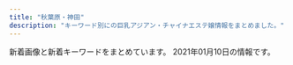```yaml
---
title: "秋葉原・神田"
description: "キーワード別にの巨乳アジアン・チャイナエステ嬢情報をまとめました。"
---
```


新着画像と新着キーワードをまとめています。
2021年01月10日の情報です。

<DmmAffiliateIns />
<KeywordTable
  shops={
    [
    {
        "station": "JR\u79cb\u8449\u539f\u99c5\u662d\u548c\u901a\u308a\u53e3",
        "keywords": {
            "\u4e73": 6,
            "D": 1,
            "C": 2,
            "84": 1,
            "\u5de8\u4e73": 6
        },
        "img_links": [
            "http://junpu.jpest.net/images/telb1.jpg",
            "http://junpuadmin.jpest.net/uploads/2020/11/8FAC8FB2-DB21-4688-B50C-530DE522F742.jpg",
            "http://junpu.jpest.net/images/sys4.jpg",
            "http://junpu.jpest.net/images/head.jpg",
            "http://junpu.jpest.net/images/tt.jpg",
            "http://junpu.jpest.net/images/tiao.jpg",
            "http://junpuadmin.jpest.net/uploads/2020/10/IMG_E1440.jpg",
            "http://junpu.jpest.net/images/r4.jpg",
            "http://junpuadmin.jpest.net/uploads/2020/11/5BBD19C5-8DEF-48E7-87D0-CEBE168F2E36-2.jpg",
            "http://junpuadmin.jpest.net/uploads/2020/10/5.jpg",
            "http://junpuadmin.jpest.net/uploads/2020/10/4F5443CF-E324-46AE-BAA0-F45B8A0CA8B5-e1603794548773.jpeg",
            "http://junpuadmin.jpest.net/uploads/2020/11/IMG_1555.jpg",
            "http://junpu.jpest.net/images/sys3.jpg",
            "http://junpu.jpest.net/images/telhead.jpg",
            "http://junpuadmin.jpest.net/uploads/2020/10/2.jpg",
            "http://junpuadmin.jpest.net/uploads/2020/11/6DEF0C3A-BC24-43F3-86B7-EA77E5E3A717.jpg",
            "http://junpuadmin.jpest.net/uploads/2020/11/IMG_1616-2.jpg",
            "http://junpu.jpest.net/images/footer.jpg",
            "http://junpuadmin.jpest.net/uploads/2020/11/IMG_1675-1.jpg",
            "http://junpu.jpest.net/images/b1.jpg",
            "http://junpuadmin.jpest.net/uploads/2020/11/E3B6B02E-4F32-431B-90DF-8F02A102ED7A.jpg"
        ],
        "name": "\u9806\u98a8",
        "url": "http://junpu.jpest.net/"
    },
    {
        "name": "AKB",
        "url": "http://x-akb.info/",
        "station": "JR\u6d45\u8349\u6a4b\u99c5\u6771\u53e3",
        "keywords": {
            "84": 1,
            "85": 1,
            "F": 1,
            "C": 18,
            "86": 4,
            "D": 10,
            "87": 5
        },
        "img_links": [
            "http://x-akb.info/img/st043.jpg",
            "http://x-akb.info/img/st34.jpg",
            "http://x-akb.info/img/st049.jpg",
            "http://x-akb.info/img/st44.jpg",
            "http://x-akb.info/img/p-35.jpg",
            "http://x-akb.info/img/st36.jpg",
            "http://x-akb.info/img/st45.jpg",
            "http://x-akb.info/img/st40.jpg",
            "http://x-akb.info/img/p-50.jpg",
            "http://x-akb.info/img/st035.jpg",
            "http://x-akb.info/img/p-44.jpg",
            "http://x-akb.info/img/p-40.jpg",
            "http://x-akb.info/img/p-46.jpg",
            "http://x-akb.info/img/st050.jpg",
            "http://x-akb.info/img/st0043.jpg",
            "http://x-akb.info/img/st50.jpg",
            "http://x-akb.info/img/t3.jpg",
            "http://x-akb.info/img/st42.jpg",
            "http://x-akb.info/img/st0049.jpg",
            "http://asakusabashi.analytics.qlook.net/counter.png",
            "http://x-akb.info/img/st49.jpg",
            "http://x-akb.info/img/nos.jpg",
            "http://x-akb.info/img/st00049.jpg",
            "http://x-akb.info/img/mo.png",
            "http://x-akb.info/img/st0035.jpg",
            "http://x-akb.info/img/bottom.png",
            "http://x-akb.info/img/p-49.jpg",
            "http://x-akb.info/img/t2.jpg",
            "http://x-akb.info/img/st35.jpg",
            "http://x-akb.info/img/p-42.jpg",
            "http://x-akb.info/img/st46.jpg",
            "http://x-akb.info/img/p-43.jpg",
            "http://x-akb.info/img/p-36.jpg",
            "http://x-akb.info/img/t1.jpg",
            "http://x-akb.info/img/p-34.jpg",
            "http://x-akb.info/img/p-45.jpg"
        ]
    },
    {
        "keywords": {
            "87": 3,
            "84": 3,
            "85": 21,
            "C": 20,
            "E": 3,
            "D": 24,
            "86": 3
        },
        "name": "\u7652\u611b",
        "station": "JR\u79cb\u8449\u539f\u99c5\u662d\u548c\u901a\u308a\u53e3",
        "img_links": [
            "http://yu-ai.work/sp/img/sta16.jpg",
            "http://yu-ai.work/sp/img/t-a.jpg",
            "http://yu-ai.work/img/acc2.jpg",
            "http://yu-ai.work/sp/img/sta15.jpg",
            "http://yu-ai.work/sp/img/t-o.jpg",
            "http://yu-ai.work/img/st14.jpg",
            "http://yu-ai.work/img/st13.jpg",
            "http://yu-ai.work/sp/img/time.jpg",
            "http://yu-ai.work/img/acc1.jpg",
            "http://yu-ai.work/img/st0013.jpg",
            "http://yu-ai.work/img/sc19.jpg",
            "http://yu-ai.work/sp/img/p19.jpg",
            "http://yu-ai.work/img/sc12.jpg",
            "http://yu-ai.work/img/sta15.jpg",
            "http://yu-ai.work/sp/img/sta9.jpg",
            "http://yu-ai.work/sp/img/t-r.jpg",
            "http://yu-ai.work/img/st014.jpg",
            "http://yu-ai.work/img/st9.jpg",
            "http://yu-ai.work/img/acc3.jpg",
            "http://yu-ai.work/sp/img/sta13.jpg",
            "http://yu-ai.work/sp/img/p15.jpg",
            "http://yu-ai.work/img/sta18.jpg",
            "http://yu-ai.work/sp/img/t-t.jpg",
            "http://yu-ai.work/img/botton.jpg",
            "http://yu-ai.work/img/fla.jpg",
            "http://yu-ai.work/img/st018.jpg",
            "http://yu-ai.work/img/st0012.jpg",
            "http://yu-ai.work/img/st19.jpg",
            "http://yu-ai.work/img/sta14.jpg",
            "http://yu-ai.work/sp/img/acc1.jpg",
            "http://yu-ai.work/img/nos.jpg",
            "http://yu-ai.work/img/st015.jpg",
            "http://yu-ai.work/sp/img/botton.jpg",
            "http://yu-ai.work/sp/img/info.jpg",
            "http://yu-ai.work/img/sc17.jpg",
            "http://yu-ai.work/sp/img/add.jpg",
            "http://yu-ai.work/img/sc16.jpg",
            "http://yu-ai.work/sp/img/sys.jpg",
            "http://yu-ai.work/img/head.jpg",
            "http://yu-ai.work/img/st15.jpg",
            "http://yu-ai.work/img/st013.jpg",
            "http://yu-ai.work/img/sc18.jpg",
            "http://yu-ai.work/sp/img/cam.jpg",
            "http://yu-ai.work/sp/img/sta17.jpg",
            "http://yu-ai.work/sp/img/pic.jpg",
            "http://yu-ai.work/img/st17.jpg",
            "http://yu-ai.work/sp/img/p17.jpg",
            "http://yu-ai.work/sp/img/acc3.jpg",
            "http://yu-ai.work/sp/img/sta19.jpg",
            "http://yu-ai.work/sp/img/sta10.jpg",
            "http://yu-ai.work/img/st12.jpg",
            "http://yu-ai.work/img/st18.jpg",
            "http://yu-ai.work/img/sc10.jpg",
            "http://yu-ai.work/img/st16.jpg",
            "http://yu-ai.work/sp/img/acc2.jpg",
            "http://yu-ai.work/sp/img/sta14.jpg",
            "http://yu-ai.work/img/sta19.jpg",
            "http://yu-ai.work/img/sc13.jpg",
            "http://yu-ai.work/sp/img/tel.jpg",
            "http://yu-ai.work/img/st010.jpg",
            "http://yu-ai.work/sp/img/sta12.jpg",
            "http://yu-ai.work/img/sta13.jpg",
            "http://yu-ai.work/img/sta10.jpg",
            "http://yu-ai.work/img/st10.jpg",
            "http://yu-ai.work/sp/img/t-s.jpg",
            "http://yu-ai.work/sp/img/tit.jpg",
            "http://yu-ai.work/img/st09.jpg",
            "http://yu-ai.work/img/st019.jpg",
            "http://yu-ai.work/img/sta17.jpg",
            "http://yu-ai.work/img/sta9.jpg",
            "http://yu-ai.work/sp/img/p18.jpg",
            "http://yu-ai.work/img/sc15.jpg",
            "http://yu-ai.work/img/sta16.jpg",
            "http://yu-ai.work/sp/img/pc.jpg",
            "http://yu-ai.work/img/st012.jpg",
            "http://yu-ai.work/img/sc9.jpg",
            "http://yu-ai.work/img/sta12.jpg",
            "http://yu-ai.work/img/st009.jpg",
            "http://yu-ai.work/img/sc14.jpg",
            "http://yu-ai.work/sp/img/sta18.jpg",
            "http://yu-ai.work/img/men-es-ran.jpg"
        ],
        "url": "http://yu-ai.work/"
    },
    {
        "name": "\u30d1\u30f3\u30c0\u30de\u30c3\u30b5\u30fc\u30b8",
        "station": "JR\u79cb\u8449\u539f\u99c5\u662d\u548c\u901a\u308a\u53e3",
        "keywords": {},
        "url": "https://yumegokochi1.com/",
        "img_links": [
            "https://yumegokochi1.com/_src/49800470/mikinew22.png",
            "https://yumegokochi1.com/_src/49451762/9dfc3519-db15-4421-9d5a-72bca41cf758.jpg",
            "https://yumegokochi1.com/_src/49451741/panda.png",
            "https://yumegokochi1.com/_src/49601604/img_5364.png",
            "https://yumegokochi1.com/_src/49800727/1.jpg",
            "https://yumegokochi1.com/_src/49690958/mikinew22.png",
            "https://yumegokochi1.com/_src/49800472/mikinew22.png",
            "https://yumegokochi1.com/_src/49451712/gettyimages-1124713982.jpg",
            "https://yumegokochi1.com/_src/49451724/2019-06-03_20200201221114.png",
            "https://yumegokochi1.com/_src/49451690/tel.png",
            "https://yumegokochi1.com/_src/49451761/73712a1b-86b8-482b-b4d2-d8a85862327f.jpg",
            "https://yumegokochi1.com/_src/49451714/img20200920211111185467.png",
            "https://yumegokochi1.com/_src/49451706/img20200921221149975618.png",
            "https://yumegokochi1.com/_src/49451698/img20200920211111185467.png",
            "https://yumegokochi1.com/_src/49600659/mikinew22.png",
            "https://yumegokochi1.com/_src/49451721/2019-06-03_20200201221114.png",
            "https://yumegokochi1.com/_src/51285653/sign_2020-12-26-1027.jpg",
            "https://yumegokochi1.com/_src/49601606/mikinew22.png",
            "https://yumegokochi1.com/_src/49800856/2.jpg",
            "https://yumegokochi1.com/_src/49451759/mikinew22.png",
            "https://yumegokochi1.com/_src/49690956/mikinew22.png",
            "https://yumegokochi1.com/_src/49600657/mikinew22.png",
            "https://yumegokochi1.com/_src/49451804/9dfc3519-db15-4421-9d5a-72bca41cf758.jpg",
            "https://yumegokochi1.com/_src/49451725/img20200920211111185467.png",
            "https://yumegokochi1.com/_src/49451751/s__37707790.jpg",
            "https://yumegokochi1.com/_src/49451708/img20200921221149975618.png",
            "https://yumegokochi1.com/_src/49451747/mikinew22.png",
            "https://yumegokochi1.com/_src/49451704/img20200921221149975618.png",
            "https://yumegokochi1.com/_src/49451739/s__37322773.jpg",
            "https://yumegokochi1.com/_src/49451757/mikinew22.png",
            "https://yumegokochi1.com/_src/49451688/mikinew22.png",
            "https://yumegokochi1.com/_src/49451753/mikinew22.png",
            "https://yumegokochi1.com/_src/49451694/img20200920141422782540.png",
            "https://yumegokochi1.com/_src/49451769/sign.png",
            "https://yumegokochi1.com/_src/49801147/1.jpg",
            "https://yumegokochi1.com/_src/49451710/gettyimages-1124713982.jpg",
            "https://yumegokochi1.com/_src/49451755/mikinew22.png"
        ]
    },
    {
        "station": "JR\u79cb\u8449\u539f\u99c5\u662d\u548c\u901a\u308a\u53e3",
        "name": "\u697d\u5712",
        "keywords": {
            "E": 2,
            "D": 3,
            "87": 1,
            "90": 1,
            "86": 2,
            "85": 2
        },
        "url": "http://rakuen.weblog.tc/",
        "img_links": [
            "http://rakuen.weblog.tc/2/uploadimg/1587527299.jpg",
            "http://rakuen.weblog.tc/head.jpg",
            "http://rakuen.weblog.tc/2/uploadimg/1607661251.jpg",
            "http://rakuen.weblog.tc/2/uploadimg/1591787978.jpg",
            "http://rakuen.weblog.tc/2/uploadimg/1608816747.jpg",
            "http://rakuen.weblog.tc/news.jpg",
            "http://rakuen.weblog.tc/2/uploadimg/1604372331.jpg",
            "http://rakuen.weblog.tc/sys1.jpg",
            "http://rakuen.weblog.tc/staff_t.jpg",
            "http://rakuen.weblog.tc/int1.png",
            "http://rakuen.weblog.tc/2/uploadimg/1597806778.jpg",
            "http://rakuen.weblog.tc/s1.png",
            "http://rakuen.weblog.tc/sys2.jpg",
            "http://rakuen.weblog.tc/2/uploadimg/1587527512.jpg"
        ]
    },
    {
        "keywords": {},
        "name": "\u5409\u96c5",
        "url": "http://ziya7788.info/",
        "station": "JR\u79cb\u8449\u539f\u99c5\u662d\u548c\u901a\u308a\u53e3",
        "img_links": [
            "http://ziya7788.info/images/top-munu-1_03.jpg",
            "http://ziya7788.info/images/top-news.jpg",
            "http://ziya7788.info/images/index_qr.jpg",
            "http://ziya7788.info/images/i-6.jpg",
            "http://ziya7788.info/images/top-munu-1_02.jpg",
            "http://ziya7788.info/images/top-1_04.jpg",
            "http://ziya7788.info/images/top-1_03.jpg",
            "http://ziya7788.info/images/i-1.jpg",
            "http://ziya7788.info/images/top-1_07.jpg",
            "http://ziya7788.info/images/top-img.jpg",
            "http://ziya7788.info/images/i-4.jpg",
            "http://ziya7788.info/images/i-5.jpg",
            "http://ziya7788.info/images/staff-img.jpg",
            "http://ziya7788.info/images/i-2.jpg",
            "http://ziya7788.info/images/top-munu-1_04.jpg",
            "http://ziya7788.info/images/top-munu-1_01.jpg",
            "http://ziya7788.info/images/top-1_06.jpg",
            "http://ziya7788.info/images/i-3.jpg",
            "http://ziya7788.info/images/top-1_02.jpg",
            "http://ziya7788.info/images/top-munu-1_05.jpg",
            "http://ziya7788.info/images/top-1_09.jpg",
            "http://ziya7788.info/images/top-munu-1_06.jpg",
            "http://ziya7788.info/images/top-1_01.jpg",
            "http://ziya7788.info/images/top-1_05.jpg",
            "http://ziya7788.info/images/top-1_08.jpg"
        ]
    },
    {
        "station": "JR\u795e\u7530\u99c5\u897f\u53e3",
        "keywords": {
            "\u4e73": 4,
            "F": 32,
            "\u5de8\u4e73": 4,
            "C": 33
        },
        "img_links": [
            "https://kanda-on.work/images/st/st_kiki.jpg",
            "https://kanda-on.work/images/st/st_ako.jpg",
            "https://kanda-on.work/images/st/st_maya.jpg",
            "https://kanda-on.work/images/top.png",
            "https://kanda-on.work/images/st/st_kana.jpg",
            "https://kanda-on.work/images/st/st_natsuko.jpg",
            "https://kanda-on.work/images/top2.png",
            "https://kanda-on.work/images/st/st_arisa.jpg",
            "https://kanda-on.work/images/top_campaign.jpg",
            "https://kanda-on.work/images/st/st_mina.jpg",
            "https://kanda-on.work/images/st/st_mika.jpg",
            "https://kanda-on.work/images/st/st_akira.jpg",
            "https://kanda-on.work/images/st/st_kaori.jpg",
            "https://kanda-on.work/images/st/st_sakura.jpg",
            "https://kanda-on.work/images/st/st_ruru.jpg",
            "https://kanda-on.work/images/st/st_yuri.jpg",
            "https://kanda-on.work/images/top_campaign_bottom.jpg",
            "https://kanda-on.work/images/st/st_moe.jpg",
            "https://kanda-on.work/images/st/st_rara2.jpg",
            "https://kanda-on.work/images/st/st_akari.jpg",
            "https://kanda-on.work/images/st/st_koko.jpg",
            "https://kanda-on.work/images/st/st_yuki.jpg",
            "https://kanda-on.work/images/st/st_mika2.jpg",
            "https://kanda-on.work/images/st/st_miki.jpg",
            "https://kanda-on.work/images/st/st_yuzuki.jpg",
            "https://kanda-on.work/images/st/st_rara.jpg"
        ],
        "url": "https://kanda-on.work/",
        "name": "\u6e29"
    },
    {
        "keywords": {
            "F": 2,
            "89": 2,
            "88": 1,
            "E": 1
        },
        "url": "http://gakuen.jpest.net/",
        "name": "\u5c11\u5973\u5b66\u5712",
        "station": "JR\u79cb\u8449\u539f\u99c5\u662d\u548c\u901a\u308a\u53e3",
        "img_links": [
            "http://gakuen.jpest.net/images/c9.jpg",
            "http://gakuen.jpest.net/images/tel.png",
            "http://gakuenadmin.jpest.net/uploads/2020/11/2020112607092280.jpeg",
            "http://gakuen.jpest.net/images/c7.jpg",
            "http://gakuenadmin.jpest.net/uploads/2020/11/2020111707393172.jpg",
            "http://gakuen.jpest.net/images/c8.jpg",
            "http://gakuen.jpest.net/images/c4.jpg",
            "http://gakuenadmin.jpest.net/uploads/2020/12/2020121716053782.jpeg",
            "http://gakuen.jpest.net/images/c3.jpg",
            "http://gakuenadmin.jpest.net/uploads/2020/11/g4.jpg",
            "http://gakuenadmin.jpest.net/uploads/2020/11/2020111905172382.jpeg",
            "http://gakuenadmin.jpest.net/uploads/2020/11/2020111707403491.jpg",
            "http://gakuen.jpest.net/images/c10.jpg",
            "http://gakuen.jpest.net/images/c5.jpg",
            "http://gakuenadmin.jpest.net/uploads/2020/11/202011170741460.jpg",
            "http://gakuen.jpest.net/images/c1.jpg",
            "http://gakuenadmin.jpest.net/uploads/2020/11/2020111905143846.jpeg",
            "http://gakuenadmin.jpest.net/uploads/2020/11/2020112607090815.jpeg",
            "http://gakuen.jpest.net/images/c6.jpg",
            "http://gakuen.jpest.net/images/c2.jpg",
            "http://gakuenadmin.jpest.net/uploads/2020/12/202012171602335.jpeg",
            "http://gakuenadmin.jpest.net/uploads/2020/11/2020112607060423-e1606374397526.jpeg"
        ]
    },
    {
        "name": "\u5947\u7e01\uff5e\u304d\u3048\u3093\uff5e",
        "url": "http://www.kien-es.info/",
        "img_links": [
            "http://www.kien-es.info/sp/images/info_t.jpg",
            "http://www.kien-es.info/sp/images/footer.png",
            "http://www.kien-es.info/sp/images/ac2.png",
            "http://www.kien-es.info/sp/images/rec.jpg",
            "http://www.kien-es.info/sp/images/sys4.png",
            "http://www.kien-es.info/img/haruka.png",
            "http://www.kien-es.info/sp/images/sys3.jpg",
            "http://www.kien-es.info/sp/images/3.jpg",
            "http://www.kien-es.info/sp/staff/kumi.png",
            "http://www.kien-es.info/img/yuri1.jpg",
            "http://www.kien-es.info/sp/img/kara1.jpg",
            "http://www.kien-es.info/sp/images/tel.jpg",
            "http://www.kien-es.info/img/aki1.jpg",
            "http://www.kien-es.info/images/rem.png",
            "http://www.kien-es.info/sp/menu/staff.jpg",
            "http://www.kien-es.info/img/aki.png",
            "http://www.kien-es.info/img/yuki2.jpg",
            "http://www.kien-es.info/img/yuri2.jpg",
            "http://www.kien-es.info/sp/img/kumi1.jpg",
            "http://www.kien-es.info/images/sys1.jpg",
            "http://www.kien-es.info/sp/staff/yumi.png",
            "http://www.kien-es.info/sp/img/emi2.jpg",
            "http://www.kien-es.info/sp/img/yuri2.jpg",
            "http://www.kien-es.info/img/yuki.png",
            "http://www.kien-es.info/sp/images/newsb.png",
            "http://www.kien-es.info/img/emi1.jpg",
            "http://www.kien-es.info/img/yuka.png",
            "http://www.kien-es.info/sp/images/8.jpg",
            "http://www.kien-es.info/sp/images/interior_t.jpg",
            "http://www.kien-es.info/sp/menu/top.jpg",
            "http://www.kien-es.info/sp/img/yuka2.jpg",
            "http://www.kien-es.info/sp/img/yuki1.jpg",
            "http://www.kien-es.info/sp/images/ac3.png",
            "http://www.kien-es.info/sp/images/int2.png",
            "http://www.kien-es.info/img/kaori.png",
            "http://www.kien-es.info/images/staff_t.jpg",
            "http://www.kien-es.info/sp/images/7.jpg",
            "http://www.kien-es.info/images/int1.jpg",
            "http://www.kien-es.info/img/yuki1.jpg",
            "http://www.kien-es.info/images/4.jpg",
            "http://www.kien-es.info/sp/staff/emi.png",
            "http://www.kien-es.info/sp/images/sys1.jpg",
            "http://www.kien-es.info/images/9.jpg",
            "http://www.kien-es.info/sp/images/head.jpg",
            "http://www.kien-es.info/sp/images/info.png",
            "http://www.kien-es.info/sp/img/aki2.jpg",
            "http://www.kien-es.info/sp/images/int1.jpg",
            "http://www.kien-es.info/images/mobile.jpg",
            "http://www.kien-es.info/img/kara.png",
            "http://www.kien-es.info/sp/images/5.jpg",
            "http://www.kien-es.info/img/yuka2.jpg",
            "http://www.kien-es.info/sp/img/yuka1.jpg",
            "http://www.kien-es.info/sp/images/sys2.jpg",
            "http://www.kien-es.info/img/yuka1.jpg",
            "http://www.kien-es.info/img/kaori1.jpg",
            "http://www.kien-es.info/img/emi.png",
            "http://www.kien-es.info/sp/img/haruka1.jpg",
            "http://www.kien-es.info/img/kumi1.jpg",
            "http://www.kien-es.info/sp/img/aki1.jpg",
            "http://www.kien-es.info/img/yuri.png",
            "http://www.kien-es.info/images/10.jpg",
            "http://www.kien-es.info/sp/img/yuri1.jpg",
            "http://www.kien-es.info/sp/images/9.jpg",
            "http://www.kien-es.info/sp/staff/kara.png",
            "http://www.kien-es.info/sp/img/emi1.jpg",
            "http://www.kien-es.info/img/kumi2.jpg",
            "http://www.kien-es.info/sp/img/kumi2.jpg",
            "http://www.kien-es.info/sp/staff/yuki.png",
            "http://www.kien-es.info/images/3.jpg",
            "http://www.kien-es.info/images/interior_t.jpg",
            "http://www.kien-es.info/images/14.jpg",
            "http://www.kien-es.info/img/aki2.jpg",
            "http://www.kien-es.info/sp/images/1.jpg",
            "http://www.kien-es.info/images/2.jpg",
            "http://www.kien-es.info/sp/images/ac1.jpg",
            "http://www.kien-es.info/images/1.jpg",
            "http://www.kien-es.info/images/12.jpg",
            "http://www.kien-es.info/sp/images/4.jpg",
            "http://www.kien-es.info/sp/images/2.jpg",
            "http://www.kien-es.info/sp/images/staff_t.jpg",
            "http://www.kien-es.info/images/news.jpg",
            "http://www.kien-es.info/sp/images/news.jpg",
            "http://www.kien-es.info/sp/staff/aki.png",
            "http://www.kien-es.info/img/haruka1.jpg",
            "http://www.kien-es.info/img/kumi.png",
            "http://www.kien-es.info/sp/images/6.jpg",
            "http://www.kien-es.info/sp/staff/yuka.png",
            "http://www.kien-es.info/sp/staff/yuri.png",
            "http://www.kien-es.info/images/sm.jpg",
            "http://www.kien-es.info/sp/img/yuki2.jpg",
            "http://www.kien-es.info/images/11.jpg",
            "http://www.kien-es.info/images/sys2.jpg",
            "http://www.kien-es.info/img/kara2.jpg",
            "http://www.kien-es.info/images/int2.jpg",
            "http://www.kien-es.info/sp/staff/haruka.png",
            "http://www.kien-es.info/images/head.jpg",
            "http://www.kien-es.info/sp/img/yumi1.jpg",
            "http://www.kien-es.info/img/kara1.jpg",
            "http://www.kien-es.info/sp/img/kara2.jpg",
            "http://www.kien-es.info/images/info.jpg"
        ],
        "keywords": {
            "87": 3,
            "88": 1,
            "86": 1,
            "D": 5,
            "C": 4,
            "85": 2,
            "84": 2
        },
        "station": "JR\u79cb\u8449\u539f\u99c5\u96fb\u6c17\u8857\u53e3"
    },
    {
        "name": "Oualia\u30fb\u30af\u30aa\u30ea\u30a2",
        "img_links": [
            "http://www.asakusabashi-est.xyz/images/top/t3.png",
            "http://www.asakusabashi-est.xyz/images/nav/lanmu-t-sys.jpg",
            "http://www.asakusabashi-est.xyz/images/shop/zi.png",
            "http://www.asakusabashi-est.xyz/images/index-aridel_20.jpg",
            "http://www.asakusabashi-est.xyz/images/idnex-down/index-down-if_03.jpg",
            "http://www.asakusabashi-est.xyz/images/nav/lanmu-t-job.jpg",
            "http://www.asakusabashi-est.xyz/images/idnex-down/index-down-if_12.jpg",
            "http://www.asakusabashi-est.xyz/images/staff/6.jpg",
            "http://www.asakusabashi-est.xyz/images/top/t3.jpg",
            "http://www.asakusabashi-est.xyz/images/idnex-down/index-down-if_07.jpg",
            "http://www.asakusabashi-est.xyz/images/shop/zi4.png",
            "http://www.asakusabashi-est.xyz/images/staff/4/2.jpg",
            "http://www.asakusabashi-est.xyz/images/top/t2.jpg",
            "http://www.asakusabashi-est.xyz/images/shop/zi3.png",
            "http://www.asakusabashi-est.xyz/images/idnex-down/index-down-if_05.jpg",
            "http://www.asakusabashi-est.xyz/images/index-aridel_18.jpg",
            "http://www.asakusabashi-est.xyz/images/nav/lanmu-t-st.jpg",
            "http://www.asakusabashi-est.xyz/images/index-aridel_10.jpg",
            "http://www.asakusabashi-est.xyz/images/shop/zi2.png",
            "http://www.asakusabashi-est.xyz/images/staff/4/3.jpg",
            "http://www.asakusabashi-est.xyz/images/index-aridel_07.jpg",
            "http://www.asakusabashi-est.xyz/images/index-aridel_24.jpg",
            "http://www.asakusabashi-est.xyz/images/staff/2/moro/moro.jpg",
            "http://www.asakusabashi-est.xyz/images/staff/akira.jpg",
            "http://www.asakusabashi-est.xyz/images/staff/4/4.jpg",
            "http://www.asakusabashi-est.xyz/images/sys/lanmu-zi-s7.png",
            "http://www.asakusabashi-est.xyz/images/index-aridel_02.jpg"
        ],
        "station": "JR\u6d45\u8349\u6a4b\u99c5\u6771\u53e3",
        "keywords": {
            "84": 1
        },
        "url": "http://www.asakusabashi-est.xyz/"
    },
    {
        "name": "\u7652\u3057\u306e\u68ee",
        "keywords": {
            "86": 11
        },
        "url": "http://massage-esthe.xyz/",
        "station": "JR\u795e\u7530\u99c5\u897f\u53e3",
        "img_links": [
            "http://massage-esthe.xyz/img/top.jpg",
            "http://massage-esthe.xyz/img/fla.jpg",
            "http://massage-esthe.xyz/img/sta3.jpg",
            "http://massage-esthe.xyz/img/sta4.jpg",
            "http://massage-esthe.xyz/img/st2.jpg",
            "http://massage-esthe.xyz/img/st3.jpg",
            "http://massage-esthe.xyz/img/sta2.jpg",
            "http://massage-esthe.xyz/img/r4.jpg",
            "http://massage-esthe.xyz/img/no.png",
            "http://massage-esthe.xyz/img/eve.jpg",
            "http://massage-esthe.xyz/img/st4.jpg",
            "http://massage-esthe.xyz/img/sta5.jpg",
            "http://massage-esthe.xyz/img/nosta.jpg",
            "http://massage-esthe.xyz/img/r2.jpg",
            "http://massage-esthe.xyz/img/r1.jpg",
            "http://massage-esthe.xyz/img/st5.jpg",
            "http://massage-esthe.xyz/img/st1.jpg",
            "http://massage-esthe.xyz/img/sta1.jpg"
        ]
    },
    {
        "station": "JR\u795e\u7530\u99c5\u6771\u53e3",
        "name": "\u767e\u5408",
        "keywords": {
            "D": 12,
            "86": 14,
            "88": 2
        },
        "img_links": [
            "http://yuri.es-relax.info/gals/riri1.jpg",
            "http://yuri.es-relax.info/images/hana1.jpg",
            "http://yuri.es-relax.info/images/sayuri1.jpg",
            "http://yuri.es-relax.info/gals/mimi1.jpg",
            "http://yuri.es-relax.info/gals/yuki1.jpg",
            "http://yuri.es-relax.info/images/bg_header.jpg",
            "http://yuri.es-relax.info/images/yuyu1.jpg",
            "http://yuri.es-relax.info/images/nana1.jpg",
            "http://yuri.es-relax.info/images/nao1.jpg",
            "http://yuri.es-relax.info/images/info5.jpg",
            "http://yuri.es-relax.info/images/info3.png"
        ],
        "url": "http://yuri.es-relax.info/"
    },
    {
        "keywords": {},
        "station": "JR\u795e\u7530\u99c5\u5317\u53e3",
        "url": "http://kanda.msa.jp/",
        "name": "\u795e\u7530\u3089\u304f\u697d",
        "img_links": [
            "http://kanda.msa.jp/images/top/top_02.jpg",
            "http://kanda.msa.jp/images/top/top_03.jpg",
            "http://kanda.msa.jp/images/top/top_06.jpg",
            "http://kanda.msa.jp/images/gallery/gallery_3.jpg",
            "http://kanda.msa.jp/images/flash_b.jpg",
            "http://kanda.msa.jp/images/gallery/gallery_c.jpg",
            "http://kanda.msa.jp/images/staff_image/staff_05.jpg",
            "http://kanda.msa.jp/images/home/indnx_re.jpg",
            "http://kanda.msa.jp/images/home/indnx_qr.jpg",
            "http://kanda.msa.jp/images/home/QR.png",
            "http://kanda.msa.jp/images/home/indnx_sale.png",
            "http://kanda.msa.jp/images/top/top_04.jpg",
            "http://kanda.msa.jp/images/top/top_01.jpg",
            "http://kanda.msa.jp/images/gallery/gallery_a.jpg",
            "http://kanda.msa.jp/images/gallery/gallery_2.jpg",
            "http://kanda.msa.jp/images/top/top_05.jpg",
            "http://kanda.msa.jp/images/staff_image/staff_01.jpg",
            "http://kanda.msa.jp/images/gallery/gallery_1.jpg",
            "http://kanda.msa.jp/images/staff_image/staff_03.jpg",
            "http://kanda.msa.jp/images/flash_a.jpg",
            "http://kanda.msa.jp/images/staff_image/staff_06.jpg",
            "http://kanda.msa.jp/images/home/indnx_phone.jpg",
            "http://kanda.msa.jp/images/staff_image/staff_04.jpg",
            "http://kanda.msa.jp/images/gallery/gallery_4.jpg",
            "http://kanda.msa.jp/images/index_btm.jpg",
            "http://kanda.msa.jp/images/top/top_08.png",
            "http://kanda.msa.jp/images/gallery/gallery_b.jpg",
            "http://kanda.msa.jp/images/gallery/gallery_d.jpg",
            "http://kanda.msa.jp/images/home/top.jpg",
            "http://kanda.msa.jp/images/staff_image/staff_02.jpg"
        ]
    },
    {
        "img_links": [
            "http://loman.ies.fun/photos/sites/33/2020/08/2020081913260795.jpg",
            "http://loman.ies.fun/images/top.png",
            "http://loman.ies.fun/images/s_pick.png",
            "http://loman.ies.fun/photos/sites/33/2020/03/2020032611584396.jpg",
            "http://loman.ies.fun/photos/sites/33/2020/03/2020032611445837.jpg",
            "http://loman.ies.fun/photos/sites/33/2020/03/2020032611445885.jpg",
            "http://loman.ies.fun/images/room3.jpg",
            "http://loman.ies.fun/photos/sites/33/2020/03/202003261151446.jpg",
            "http://loman.ies.fun/photos/sites/33/2020/03/2020032611565659.jpg",
            "http://loman.ies.fun/photos/sites/33/2020/03/2020032612000446.jpg",
            "http://loman.ies.fun/photos/sites/33/2020/03/2020032611565613.jpg",
            "http://loman.ies.fun/photos/sites/33/2020/03/2020032611553428.jpg",
            "http://loman.ies.fun/images/room1.jpg",
            "http://loman.ies.fun/photos/sites/33/2020/03/2020032611581687.jpg",
            "http://loman.ies.fun/photos/sites/33/2020/03/2020032611511046.jpg",
            "http://loman.ies.fun/photos/sites/33/2020/03/2020032611581578.jpg",
            "http://loman.ies.fun/images/girl-z2.jpg",
            "http://loman.ies.fun/photos/sites/33/2020/03/2020032611153250.jpg",
            "http://loman.ies.fun/images/s_news.png",
            "http://loman.ies.fun/images/girl-z1.jpg",
            "http://loman.ies.fun/images/room4.jpg",
            "http://loman.ies.fun/photos/sites/33/2020/03/202003261138067.jpg",
            "http://loman.ies.fun/photos/sites/33/2020/03/2020032611555543.jpg",
            "http://loman.ies.fun/photos/sites/33/2020/03/2020032611522152.jpg",
            "http://loman.ies.fun/photos/sites/33/2020/03/2020032611562755.jpg",
            "http://loman.ies.fun/photos/sites/33/2020/03/2020032611443518.jpg",
            "http://loman.ies.fun/photos/sites/33/2020/03/202003261200240.jpg",
            "http://loman.ies.fun/images/s_staff.png",
            "http://loman.ies.fun/photos/sites/33/2020/03/2020032611565587.jpg",
            "http://loman.ies.fun/photos/sites/33/2020/03/202003261158439.jpg",
            "http://loman.ies.fun/images/mobile.jpg",
            "http://loman.ies.fun/images/room2.jpg"
        ],
        "url": "http://loman.ies.fun/",
        "name": "\u30cf\u30d4\u30cd\u30b9",
        "station": "JR\u795e\u7530\u99c5\u5317\u53e3",
        "keywords": {
            "83": 2,
            "88": 1,
            "89": 1,
            "E": 4,
            "86": 8,
            "87": 4,
            "D": 11,
            "C": 33,
            "85": 5
        }
    },
    {
        "keywords": {
            "C": 6,
            "89": 4,
            "90": 2,
            "88": 4,
            "D": 6,
            "85": 2
        },
        "img_links": [
            "http://kenkoubo.link/wp-content/uploads/2017/03/05-1-250x375.jpg",
            "http://kenkoubo.link/wp-content/uploads/2017/03/03-1-250x375.jpg",
            "http://kenkoubo.link/wp-content/themes/template-salon2/images/camp-bnr2.png",
            "http://kenkoubo.link/wp-content/themes/template-salon2/images/slider1.jpg",
            "http://kenkoubo.link/wp-content/uploads/2017/03/05a.jpg",
            "http://kenkoubo.link/wp-content/uploads/2019/05/rin_image_1_syusei-900x1600.jpeg",
            "http://kenkoubo.link/wp-content/themes/template-salon2/images/05.jpg",
            "http://kenkoubo.link/wp-content/themes/template-salon2/images/news-ttl.png",
            "http://kenkoubo.link/wp-content/uploads/2017/03/08a.jpg",
            "http://kenkoubo.link/wp-content/themes/template-salon2/images/info.png",
            "http://kenkoubo.link/wp-content/themes/template-salon2/images/pickup-frame.png",
            "http://kenkoubo.link/wp-content/themes/template-salon2/images/camp-bnr.png",
            "http://kenkoubo.link/wp-content/uploads/2019/05/ai_image_1_syusei-250x375.jpeg",
            "http://kenkoubo.link/wp-content/uploads/2017/03/09.jpg",
            "http://kenkoubo.link/wp-content/themes/template-salon2/images/camp-bnr3.png",
            "http://kenkoubo.link/wp-content/uploads/2020/11/yuko_image_syusei-1-250x375.jpg",
            "https://www.mens-anavi.com/img/mens-esthe1.png",
            "http://kenkoubo.link/wp-content/themes/template-salon2/images/03.jpg",
            "http://kenkoubo.link/wp-content/uploads/2019/05/rin_image_1_syusei-250x375.jpeg",
            "http://kenkoubo.link/wp-content/uploads/2017/03/08.jpg",
            "http://kenkoubo.link/wp-content/uploads/2017/03/03-1.jpg",
            "http://kenkoubo.link/wp-content/uploads/2017/03/05.jpg",
            "http://kenkoubo.link/wp-content/themes/template-salon2/images/info2.png",
            "http://es-tsudanuma.com/wp-content/uploads/2016/10/massage-de_88_31.jpg",
            "http://kenkoubo.link/wp-content/uploads/2017/03/08-2.jpg",
            "http://kenkoubo.link/wp-content/uploads/2017/03/07-1.jpg",
            "http://kenkoubo.link/wp-content/themes/template-salon2/images/camp-bnr4.png",
            "http://kenkoubo.link/wp-content/uploads/2020/11/yuko_image_syusei-1.jpg",
            "http://kenkoubo.link/wp-content/themes/template-salon2/images/08.jpg",
            "http://kenkoubo.link/wp-content/themes/template-salon2/images/telm.png",
            "http://kenkoubo.link/wp-content/uploads/2017/03/05-1.jpg",
            "http://kenkoubo.link/wp-content/themes/template-salon2/images/pickup-ttl.png",
            "http://kenkoubo.link/wp-content/uploads/2017/03/08-250x375.jpg",
            "http://kenkoubo.link/wp-content/uploads/2019/05/ai_image_1_syusei-900x1600.jpeg"
        ],
        "name": "\u5065\u5eb7\u574a",
        "url": "http://kenkoubo.link",
        "station": "JR\u795e\u7530\u99c5\u5317\u53e3"
    },
    {
        "name": "\u30d3\u30fc\u30c1\u306e\u85ab",
        "url": "https://kanda-massage.com/",
        "keywords": {
            "83": 2,
            "D": 3,
            "C": 4,
            "87": 2,
            "E": 2,
            "F": 3,
            "85": 3,
            "84": 2,
            "88": 1,
            "86": 2
        },
        "station": "JR\u795e\u7530\u99c5\u6771\u53e3",
        "img_links": [
            "https://kanda-massage.com/images_banner/111517152351.jpg",
            "https://kanda-massage.com/images_staff/175/111615335228.jpg",
            "https://kanda-massage.com/images_staff/183/091910451054.jpg",
            "https://kanda-massage.com/images/info_txt.png",
            "https://kanda-massage.com/images/koko_468x60.png",
            "https://kanda-massage.com/images_staff/188/11171243367.jpg",
            "https://kanda-massage.com/images_staff/184/113019080934.jpg",
            "https://kanda-massage.com/images_topics/images/gal.png",
            "https://kanda-massage.com/images_banner/11111638218.jpg",
            "https://kanda-massage.com/images/bnr_468_60.png",
            "https://kanda-massage.com/images/img_header.png",
            "https://kanda-massage.com/images_staff/174/09141719557.jpg",
            "https://kanda-massage.com/images_staff/194/12181019056.jpg",
            "https://kanda-massage.com/images/img_concept_01.png",
            "https://kanda-massage.com/images/no_image.jpg",
            "https://kanda-massage.com/images_banner/112217520437.jpg",
            "https://kanda-massage.com/images/vis_castframe_02.png",
            "https://kanda-massage.com/images/btn_next.png",
            "https://kanda-massage.com/images/btn_magazine.png",
            "https://kanda-massage.com/images_topics/images/1gal.png",
            "https://kanda-massage.com/images_topics/images/pareogirl1.png",
            "https://kanda-massage.com/images/bnr_200_40.png",
            "https://kanda-massage.com/images/footer_mobile.png",
            "https://kanda-massage.com/images/btn_back.png",
            "https://kanda-massage.com/images_staff/182/101020585487.jpg",
            "https://kanda-massage.com/images_banner/111713262692.jpg",
            "https://kanda-massage.com/images/corona.jpg",
            "https://kanda-massage.com/images_staff/181/091417192853.jpg",
            "https://kanda-massage.com/images/new_girl.png",
            "https://kanda-massage.com/images_topics/images/12gal.png",
            "https://kanda-massage.com/images_staff/167/101810131159.jpg",
            "https://kanda-massage.com/images_staff/193/112917122759.jpg",
            "https://kanda-massage.com/images_staff/174/091416423686.jpg",
            "https://kanda-massage.com/images/icon_new.png",
            "https://kanda-massage.com/images_staff/191/111612091561.jpg",
            "https://kanda-massage.com/images_staff/190/101520025592.jpg",
            "https://kanda-massage.com/images_staff/182/101020584790.jpg",
            "https://kanda-massage.com/images/bnr_88_31.png",
            "https://kanda-massage.com/images_banner/111517235762.jpg",
            "https://kanda-massage.com/images/bnr_160_45.png"
        ]
    },
    {
        "name": "\u604b\u306e\u82b1",
        "url": "http://kaede.tyo.cm/",
        "img_links": [
            "http://kaede.tyo.cm/photos/sites/15/2020/03/2020031613344696.jpg",
            "http://kaede.tyo.cm/photos/sites/15/2017/05/05.jpg",
            "http://kaede.tyo.cm/photos/sites/15/2019/07/2019072310543855.jpg",
            "http://kaede.tyo.cm/photos/sites/15/2019/01/2019012110352218.jpg",
            "http://kaede.tyo.cm/photos/sites/15/2018/12/2018122510562151.jpg",
            "http://kaede.tyo.cm/photos/sites/15/2018/07/2018070602462928.jpg",
            "http://kaede.tyo.cm/photos/sites/15/2017/05/10.jpg",
            "http://kaede.tyo.cm/photos/sites/15/2018/09/2018092310253191.jpg",
            "http://kaede.tyo.cm/images/mobile.png",
            "http://kaede.tyo.cm/photos/sites/15/2017/04/8.jpg",
            "http://kaede.tyo.cm/photos/sites/15/2017/11/2017112902394723.jpg",
            "http://kaede.tyo.cm/photos/sites/15/2019/11/2019110102312566.jpg",
            "http://kaede.tyo.cm/photos/sites/15/2017/07/\u5fae\u4fe1\u56fe\u7247_20170731133036.jpg",
            "http://kaede.tyo.cm/photos/sites/15/2019/09/2019092410360674.jpg",
            "http://kaede.tyo.cm/photos/sites/15/2018/12/2018122510575438.jpg",
            "http://kaede.tyo.cm/images/s_staff.jpg",
            "http://kaede.tyo.cm/photos/sites/15/2019/08/201908021145272.jpg",
            "http://kaede.tyo.cm/photos/sites/15/2017/12/2017121802123582.jpg",
            "http://kaede.tyo.cm/images/n1.jpg",
            "http://kaede.tyo.cm/images/s_news.png",
            "http://kaede.tyo.cm/photos/sites/15/2018/04/2018042103445537.jpg",
            "http://kaede.tyo.cm/images/s1.png",
            "http://kaede.tyo.cm/images/s3.png",
            "http://kaede.tyo.cm/photos/sites/15/2018/03/2018031401333199.jpg",
            "http://kaede.tyo.cm/images/top.png",
            "http://kaede.tyo.cm/photos/sites/15/2019/05/2019051510502494.jpg",
            "http://kaede.tyo.cm/photos/sites/15/2018/07/2018071202180120.jpg",
            "http://kaede.tyo.cm/images/room4.jpg",
            "http://kaede.tyo.cm/photos/sites/15/2019/07/2019072218445895.jpg",
            "http://kaede.tyo.cm/photos/sites/15/2018/05/2018052602053211.jpg",
            "http://kaede.tyo.cm/photos/sites/15/2018/12/2018122110282270.jpg",
            "http://kaede.tyo.cm/photos/sites/15/2019/11/2019110102312976.jpg",
            "http://kaede.tyo.cm/photos/sites/15/2018/06/2018060802410544.jpg",
            "http://kaede.tyo.cm/photos/sites/15/2017/04/st4.jpg",
            "http://kaede.tyo.cm/photos/sites/15/2017/03/298510852981895493.jpg",
            "http://kaede.tyo.cm/photos/sites/15/2018/07/201807050359241.jpg",
            "http://kaede.tyo.cm/images/s_pick.png",
            "http://kaede.tyo.cm/photos/sites/15/2017/05/1.jpg",
            "http://kaede.tyo.cm/photos/sites/15/2018/01/2018013009203349.jpg",
            "http://kaede.tyo.cm/photos/sites/15/2018/12/2018122811325315.jpg",
            "http://kaede.tyo.cm/images/room2.jpg",
            "http://kaede.tyo.cm/images/room3.jpg",
            "http://kaede.tyo.cm/photos/sites/15/2020/08/2020081913203996.jpg",
            "http://kaede.tyo.cm/photos/sites/15/2018/10/2018101210462259.jpg",
            "http://kaede.tyo.cm/photos/sites/15/2019/08/201908031036100.jpg",
            "http://kaede.tyo.cm/images/n3.png",
            "http://kaede.tyo.cm/photos/sites/15/2017/04/03.jpg",
            "http://kaede.tyo.cm/photos/sites/15/2018/03/2018032208244424.jpg",
            "http://kaede.tyo.cm/images/room1.jpg",
            "http://kaede.tyo.cm/photos/sites/15/2018/09/2018090301232862.jpg"
        ],
        "station": "JR\u795e\u7530\u99c5\u6771\u53e3",
        "keywords": {
            "D": 22,
            "90": 1,
            "86": 14,
            "C": 1,
            "\u4e73": 1,
            "E": 5,
            "84": 2,
            "F": 1,
            "88": 2,
            "87": 6,
            "85": 4
        }
    },
    {
        "img_links": [
            "http://yume-massage.info/sp/img/botton.jpg",
            "http://yume-massage.info/img/kan.jpg",
            "http://yume-massage.info/img/st2.jpg",
            "http://yume-massage.info/sp/img/info.jpg",
            "http://yume-massage.info/img/sta4.jpg",
            "http://yume-massage.info/img/s9.jpg",
            "http://yume-massage.info/img/sta9.jpg",
            "http://yume-massage.info/sp/img/t-a.jpg",
            "http://yume-massage.info/sp/img/s4.jpg",
            "http://yume-massage.info/img/sta7.jpg",
            "http://yume-massage.info/img/s7.jpg",
            "http://yume-massage.info/sp/img/p-6.jpg",
            "http://yume-massage.info/sp/img/t-o.jpg",
            "http://yume-massage.info/sp/img/sys.jpg",
            "http://yume-massage.info/sp/img/tel.jpg",
            "http://yume-massage.info/sp/img/s6.jpg",
            "http://yume-massage.info/img/nos.jpg",
            "http://yume-massage.info/sp/img/s10.jpg",
            "http://yume-massage.info/img/st7.jpg",
            "http://yume-massage.info/img/s4.jpg",
            "http://yume-massage.info/sp/img/t-t.jpg",
            "http://yume-massage.info/sp/img/tit.jpg",
            "http://yume-massage.info/img/st10.jpg",
            "http://yume-massage.info/img/sta8.jpg",
            "http://yume-massage.info/img/xmas.png",
            "http://yume-massage.info/img/head.jpg",
            "http://yume-massage.info/sp/img/t-s.jpg",
            "http://yume-massage.info/img/st5.jpg",
            "http://yume-massage.info/sp/img/s7.jpg",
            "http://yume-massage.info/sp/img/add2.jpg",
            "http://yume-massage.info/sp/img/add.jpg",
            "http://yume-massage.info/img/sta1.jpg",
            "http://yume-massage.info/sp/img/s1.jpg",
            "http://yume-massage.info/img/s1.jpg",
            "http://yume-massage.info/img/s8.jpg",
            "http://yume-massage.info/img/mo.png",
            "http://yume-massage.info/sp/img/p-9.jpg",
            "http://yume-massage.info/img/s6.jpg",
            "http://yume-massage.info/img/head2.jpg",
            "http://yume-massage.info/sp/img/t-r.jpg",
            "http://yume-massage.info/img/st1.jpg",
            "http://yume-massage.info/img/st3.jpg",
            "http://yume-massage.info/img/sta6.jpg",
            "http://yume-massage.info/sp/img/time.jpg",
            "http://yume-massage.info/img/st9.jpg",
            "http://yume-massage.info/sp/img/pic.jpg",
            "http://yume-massage.info/img/st8.jpg",
            "http://yume-massage.info/img/s10.jpg",
            "http://yume-massage.info/img/botton.jpg",
            "http://yume-massage.info/sp/img/kan.jpg",
            "http://yume-massage.info/sp/img/cam.jpg",
            "http://yume-massage.info/sp/img/s8.jpg",
            "http://yume-massage.info/sp/img/pc.jpg",
            "http://yume-massage.info/img/st6.jpg",
            "http://yume-massage.info/sp/img/p-10.jpg",
            "http://yume-massage.info/img/st4.jpg",
            "http://yume-massage.info/sp/img/s9.jpg",
            "http://yume-massage.info/img/sta10.jpg",
            "http://yume-massage.info/img/r9.jpg",
            "http://yume-massage.info/img/st06.jpg"
        ],
        "url": "http://yume-massage.info/",
        "name": "\u5922",
        "keywords": {
            "D": 7,
            "E": 7,
            "84": 3,
            "85": 2,
            "C": 20,
            "87": 6,
            "88": 3,
            "86": 3
        },
        "station": "\u6d45\u8349\u6a4b\u99c5"
    },
    {
        "img_links": [
            "http://chou-massage.work/img/fla-3.jpg",
            "http://chou-massage.work/img/sta2.jpg",
            "http://chou-massage.work/sp/img/fla-2.jpg",
            "http://chou-massage.work/img/st1.jpg",
            "http://chou-massage.work/sp/img/st1.jpg",
            "http://chou-massage.work/sp/img/st2.jpg",
            "http://chou-massage.work/img/fla-1.jpg",
            "http://chou-massage.work/img/botton.jpg",
            "http://chou-massage.work/sp/img/fla-1.jpg",
            "http://chou-massage.work/sp/img/nos.jpg",
            "http://chou-massage.work/img/sta3.jpg",
            "http://chou-massage.work/img/st3.jpg",
            "http://chou-massage.work/img/mo.png",
            "http://chou-massage.work/sp/img/sta1.jpg",
            "http://chou-massage.work/sp/img/sta3.jpg",
            "http://chou-massage.work/sp/img/st4.jpg",
            "http://chou-massage.work/img/acc.jpg",
            "http://chou-massage.work/sp/img/st3.jpg",
            "http://chou-massage.work/sp/img/acc.jpg",
            "http://chou-massage.work/sp/img/mo.png",
            "http://chou-massage.work/img/nos.jpg",
            "http://chou-massage.work/img/st4.jpg",
            "http://chou-massage.work/img/fla-2.jpg",
            "http://chou-massage.work/sp/img/sta4.jpg",
            "http://chou-massage.work/img/st2.jpg",
            "http://chou-massage.work/img/sta4.jpg",
            "http://chou-massage.work/sp/img/botton.jpg",
            "http://chou-massage.work/sp/img/sta2.jpg",
            "http://chou-massage.work/sp/img/fla-3.jpg",
            "http://chou-massage.work/img/sta1.jpg"
        ],
        "keywords": {
            "D": 10,
            "85": 2,
            "E": 6,
            "86": 8,
            "C": 22,
            "87": 6
        },
        "name": "\u8776",
        "url": "http://chou-massage.work/",
        "station": "JR\u795e\u7530\u99c5\u897f\u53e3"
    },
    {
        "keywords": {
            "87": 1,
            "D": 4,
            "85": 2,
            "E": 1,
            "86": 4,
            "C": 2
        },
        "station": "JR\u795e\u7530\u99c5\u6771\u53e3",
        "url": "http://esthe-aroma.pink/",
        "name": "\u604b\u306e\u65e5",
        "img_links": [
            "http://esthe-aroma.pink/img/m4.jpg",
            "http://esthe-aroma.pink/img/m60.jpg",
            "http://esthe-aroma.pink/img/m30.jpg",
            "http://esthe-aroma.pink/img/m2.jpg",
            "http://esthe-aroma.pink/img/m20.jpg",
            "http://esthe-aroma.pink/img/stan.png",
            "http://esthe-aroma.pink/img/cg02.jpg",
            "http://esthe-aroma.pink/img/m10.jpg",
            "http://esthe-aroma.pink/img/top.jpg",
            "http://esthe-aroma.pink/img/cg07.jpg",
            "http://esthe-aroma.pink/img/cg05.jpg",
            "http://esthe-aroma.pink/img/cg01.jpg",
            "http://esthe-aroma.pink/img/cg04.jpg",
            "http://esthe-aroma.pink/img/cg011.jpg",
            "http://esthe-aroma.pink/img/m1.jpg",
            "http://esthe-aroma.pink/img/no.png",
            "http://esthe-aroma.pink/img/cg021.jpg",
            "http://esthe-aroma.pink/img/m6.jpg",
            "http://esthe-aroma.pink/img/m5.jpg",
            "http://esthe-aroma.pink/img/noo.png",
            "http://esthe-aroma.pink/img/cg03.jpg",
            "http://esthe-aroma.pink/img/fla.jpg",
            "http://esthe-aroma.pink/img/cg06.jpg",
            "http://esthe-aroma.pink/img/m3.jpg"
        ]
    },
    {
        "img_links": [
            "http://genki-morix2.asia/img/st24.jpg",
            "http://genki-morix2.asia/img/st16.jpg",
            "http://genki-morix2.asia/img/st57.jpg",
            "http://genki-morix2.asia/img/st19.jpg",
            "http://genki-morix2.asia/img/st55.jpg",
            "http://genki-morix2.asia/img/st52.jpg",
            "http://genki-morix2.asia/img/sta57.jpg",
            "http://genki-morix2.asia/img/st56.jpg",
            "http://genki-morix2.asia/img/Q.png",
            "http://genki-morix2.asia/img/st54.jpg",
            "http://genki-morix2.asia/img/sta55.jpg",
            "http://genki-morix2.asia/img/st53.jpg",
            "http://genki-morix2.asia/img/st30.jpg",
            "http://genki-morix2.asia/img/a.png",
            "http://genki-morix2.asia/img/st38.jpg",
            "http://genki-morix2.asia/img/st019.jpg",
            "http://genki-morix2.asia/img/st17.jpg",
            "http://genki-morix2.asia/img/sta56.jpg",
            "http://genki-morix2.asia/img/botton.png",
            "http://genki-morix2.asia/img/i.png",
            "http://genki-morix2.asia/img/st053.jpg",
            "http://genki-morix2.asia/img/st47.jpg",
            "http://genki-morix2.asia/img/no-photo-newface.jpg"
        ],
        "url": "http://genki-morix2.asia/",
        "keywords": {
            "89": 1,
            "88": 2,
            "84": 2,
            "86": 1,
            "C": 9,
            "87": 6,
            "85": 7
        },
        "name": "\u5143\u6c17\u30e2\u30ea\u30e2\u30ea",
        "station": "JR\u795e\u7530\u99c5\u6771\u53e3"
    },
    {
        "station": "JR\u795e\u7530\u99c5\u5317\u53e3",
        "url": "https://www.a-side.com/k-kourakuen/",
        "img_links": [
            "https://static.a-side.com/photo/shop/19746/list.jpg",
            "https://www.a-side.com/k-kourakuen/staff/mimi/index.jpg",
            "https://static.a-side.com/photo/shop/33272/list.jpg",
            "https://static.a-side.com/photo/shop/31387/list.jpg",
            "https://img.a-side.com/photo/digicame/20210101/28058_04.jpg",
            "https://static.a-side.com/photo/shop/25495/list.jpg",
            "https://img.a-side.com/photo/premium/20201225/27898_01_top1.jpg",
            "https://static.a-side.com/photo/shop/12568/list.jpg",
            "https://static.a-side.com/photo/shop/24265/list.jpg",
            "https://www.a-side.com/k-kourakuen/staff/moe/index.jpg",
            "https://www.a-side.com/k-kourakuen/staff/emi/index.jpg",
            "https://img.a-side.com/photo/premium/20201224/16032_01_top1.jpg",
            "https://static.a-side.com/photo/shop/25065/list.jpg",
            "https://www.a-side.com/k-kourakuen/images/banner/koko_468x60.jpg",
            "https://static.a-side.com/photo/shop/32897/list.jpg",
            "https://static.a-side.com/photo/shop/25429/list.jpg",
            "https://img.a-side.com/photo/premium/20210104/34987_01_top1.jpg",
            "https://static.a-side.com/photo/shop/33849/list.jpg",
            "https://img.a-side.com/photo/premium/20201216/18614_01_top1.jpg",
            "https://static.a-side.com/photo/shop/31363/list.jpg",
            "https://www.a-side.com/k-kourakuen/images/info/photo02.jpg",
            "https://img.a-side.com/photo/premium/20201210/34669_01_top1.jpg",
            "https://static.a-side.com/photo/shop/22107/list.jpg",
            "https://img.a-side.com/photo/premium/20201225/27898_02_top1.jpg",
            "https://static.a-side.com/photo/shop/16718/list.jpg",
            "https://static.a-side.com/photo/shop/15858/list.jpg",
            "https://img.a-side.com/photo/koko/14648/ss.jpg",
            "https://img.a-side.com/photo/koko/14648/shop/3.jpg",
            "https://static.a-side.com/photo/shop/33637/list.jpg",
            "https://static.a-side.com/photo/shop/11708/list.jpg",
            "https://www.a-side.com/k-kourakuen/images/coupon/presented.png",
            "https://img.a-side.com/photo/premium/20210101/27898_02_top1.jpg",
            "https://static.a-side.com/photo/shop/26547/list.jpg",
            "https://static.a-side.com/photo/shop/22504/list.jpg",
            "https://static.a-side.com/photo/shop/26130/list.jpg",
            "https://static.a-side.com/photo/shop/26274/list.jpg",
            "https://img.a-side.com/photo/premium/20201221/33649_01_top1.jpg",
            "https://static.a-side.com/photo/shop/32607/list.jpg",
            "https://static.a-side.com/photo/shop/30429/list.jpg",
            "https://img.a-side.com/photo/koko/26192/image.jpg",
            "https://img.a-side.com/photo/digicame/20201211/25026_02.jpg",
            "https://www.a-side.com/k-kourakuen/images/coupon/info.png",
            "https://static.a-side.com/photo/shop/30305/list.jpg",
            "https://static.a-side.com/photo/shop/21433/list.jpg",
            "https://static.a-side.com/photo/shop/25170/list.jpg",
            "https://static.a-side.com/photo/shop/16272/list.jpg",
            "https://static.a-side.com/photo/shop/31390/list.jpg",
            "https://img.a-side.com/photo/koko/14648/massage/2.jpg",
            "https://static.a-side.com/photo/shop/16733/list.jpg",
            "https://img.a-side.com/photo/digicame/20201215/26335_04.jpg",
            "https://img.a-side.com/photo/premium/20210105/34987_01_top1.jpg",
            "https://static.a-side.com/photo/shop/14189/list.jpg",
            "https://img.a-side.com/photo/koko/14648/girls/2.jpg",
            "https://img.a-side.com/photo/koko/29655/image.jpg",
            "https://static.a-side.com/photo/shop/21762/list.jpg",
            "https://img.a-side.com/photo/koko/33456/image.jpg",
            "https://static.a-side.com/photo/shop/32320/list.jpg",
            "https://static.a-side.com/photo/shop/12836/list.jpg",
            "https://static.a-side.com/photo/shop/22601/list.jpg",
            "https://www.a-side.com/include/img/area_each/icon_koko.png",
            "https://static.a-side.com/photo/shop/33540/list.jpg",
            "https://static.a-side.com/photo/shop/32833/list.jpg",
            "https://img.a-side.com/photo/koko/14648/shop/4.jpg",
            "https://static.a-side.com/photo/shop/19411/list.jpg",
            "https://img.a-side.com/photo/koko/14648/route/4.jpg",
            "https://static.a-side.com/photo/shop/15122/list.jpg",
            "https://img.a-side.com/photo/koko/14648/girls/3.jpg",
            "https://www.a-side.com/k-kourakuen/staff/haru/index.jpg",
            "https://static.a-side.com/photo/shop/33529/list.jpg",
            "https://img.a-side.com/photo/digicame/20210106/25065_01.jpg",
            "https://img.a-side.com/photo/premium/20201223/31363_01_top1.jpg",
            "https://static.a-side.com/photo/shop/31533/list.jpg",
            "https://img.a-side.com/photo/koko/22696/image.jpg",
            "https://img.a-side.com/photo/premium/20201230/18452_01_sp.jpg",
            "https://img.a-side.com/photo/koko/14648/girls/4.jpg",
            "https://img.a-side.com/photo/koko/20975/image.jpg",
            "https://static.a-side.com/photo/shop/32924/list.jpg",
            "https://img.a-side.com/photo/premium/20201229/30040_01_top1.jpg",
            "https://static.a-side.com/photo/shop/17252/list.jpg",
            "https://static.a-side.com/photo/shop/20335/list.jpg",
            "https://static.a-side.com/photo/shop/32441/list.jpg",
            "https://static.a-side.com/photo/shop/30069/list.jpg",
            "https://static.a-side.com/photo/shop/30346/list.jpg",
            "https://img.a-side.com/photo/digicame/20201217/30305_01.jpg",
            "https://img.a-side.com/photo/koko/14648/route/1.jpg",
            "https://static.a-side.com/photo/shop/25019/list.jpg",
            "https://static.a-side.com/photo/shop/34907/list.jpg",
            "https://static.a-side.com/photo/shop/24920/list.jpg",
            "https://static.a-side.com/photo/shop/27473/list.jpg",
            "https://img.a-side.com/photo/koko/33490/image.jpg",
            "https://static.a-side.com/photo/shop/32006/list.jpg",
            "https://www.a-side.com/k-kourakuen/staff/momoko/index.jpg",
            "https://static.a-side.com/photo/shop/31534/list.jpg",
            "https://img.a-side.com/photo/premium/20201229/30040_01_sp.jpg",
            "https://static.a-side.com/photo/shop/19068/list.jpg",
            "https://img.a-side.com/photo/digicame/20210104/26274_02.jpg",
            "https://img.a-side.com/photo/premium/20201224/33456_01_top1.jpg",
            "https://www.a-side.com/k-kourakuen/images/massage/photo04.jpg",
            "https://img.a-side.com/photo/premium/20201229/16032_01_top1.jpg",
            "https://img.a-side.com/photo/koko/24050/image.jpg",
            "https://img.a-side.com/photo/koko/33592/image.jpg",
            "https://static.a-side.com/photo/shop/33708/list.jpg",
            "https://static.a-side.com/photo/shop/19803/list.jpg",
            "https://static.a-side.com/photo/shop/16384/list.jpg",
            "https://static.a-side.com/photo/shop/25640/list.jpg",
            "https://static.a-side.com/photo/shop/30430/list.jpg",
            "https://static.a-side.com/photo/shop/25785/list.jpg",
            "https://static.a-side.com/photo/shop/34768/list.jpg",
            "https://static.a-side.com/photo/shop/10346/list.jpg",
            "https://static.a-side.com/photo/shop/32458/list.jpg",
            "https://static.a-side.com/photo/shop/33649/list.jpg",
            "https://static.a-side.com/photo/shop/25236/list.jpg",
            "https://static.a-side.com/photo/shop/21540/list.jpg",
            "https://img.a-side.com/photo/koko/14648/shop/1.jpg",
            "https://static.a-side.com/photo/shop/31758/list.jpg",
            "https://img.a-side.com/photo/weekly/20201218/bn.jpg",
            "https://img.a-side.com/photo/digicame/20201229/31404_02.jpg",
            "https://static.a-side.com/photo/shop/34140/list.jpg",
            "https://static.a-side.com/photo/shop/34669/list.jpg",
            "https://static.a-side.com/photo/shop/22456/list.jpg",
            "https://www.a-side.com/k-kourakuen/images/info/photo01.jpg",
            "https://static.a-side.com/photo/shop/25398/list.jpg",
            "https://img.a-side.com/photo/digicame/20201216/32607_02.jpg",
            "https://static.a-side.com/photo/shop/26035/list.jpg",
            "https://www.a-side.com/k-kourakuen/images/massage/photo02.jpg",
            "https://www.a-side.com/k-kourakuen/staff/haru/01.jpg",
            "https://img.a-side.com/photo/premium/20201229/16032_01_sp.jpg",
            "https://static.a-side.com/photo/shop/33585/list.jpg",
            "https://img.a-side.com/photo/koko/31813/image.jpg",
            "https://img.a-side.com/photo/premium/20201225/33649_01_top1.jpg",
            "https://static.a-side.com/photo/shop/25875/list.jpg",
            "https://static.a-side.com/photo/shop/33255/list.jpg",
            "https://static.a-side.com/photo/shop/34764/list.jpg",
            "https://static.a-side.com/photo/shop/34660/list.jpg",
            "https://img.a-side.com/photo/weekly/20201211/bn.jpg",
            "https://static.a-side.com/photo/shop/26192/list.jpg",
            "https://static.a-side.com/photo/shop/16032/list.jpg",
            "https://img.a-side.com/photo/koko/14648/massage/1.jpg",
            "https://static.a-side.com/photo/shop/29395/list.jpg",
            "https://static.a-side.com/photo/shop/21711/list.jpg",
            "https://static.a-side.com/photo/shop/24050/list.jpg",
            "https://static.a-side.com/photo/shop/20875/list.jpg",
            "https://static.a-side.com/photo/shop/30509/list.jpg",
            "https://img.a-side.com/photo/weekly/20210108/sp.jpg",
            "https://static.a-side.com/photo/shop/31175/list.jpg",
            "https://static.a-side.com/photo/shop/31399/list.jpg",
            "https://img.a-side.com/photo/digicame/20201210/30113_01.jpg",
            "https://img.a-side.com/photo/koko/18452/image.jpg",
            "https://img.a-side.com/photo/premium/20210108/33456_01_top1.jpg",
            "https://img.a-side.com/photo/koko/34449/image.jpg",
            "https://img.a-side.com/photo/premium/20210106/18452_01_top1.jpg",
            "https://static.a-side.com/photo/shop/30113/list.jpg",
            "https://img.a-side.com/photo/koko/21711/image.jpg",
            "https://static.a-side.com/photo/shop/33606/list.jpg",
            "https://www.a-side.com/k-kourakuen/staff/momoko/01.jpg",
            "https://img.a-side.com/photo/koko/21985/image.jpg",
            "https://img.a-side.com/photo/premium/20201217/34449_01_top1.jpg",
            "https://img.a-side.com/photo/koko/30901/image.jpg",
            "https://img.a-side.com/photo/digicame/20201225/31406_03.jpg",
            "https://static.a-side.com/photo/shop/29705/list.jpg",
            "https://static.a-side.com/photo/shop/21196/list.jpg",
            "https://www.a-side.com/k-kourakuen/images/info/photo03.jpg",
            "https://static.a-side.com/photo/shop/34644/list.jpg",
            "https://static.a-side.com/photo/shop/23877/list.jpg",
            "https://img.a-side.com/photo/digicame/20210107/29730_01.jpg",
            "https://img.a-side.com/photo/digicame/20201218/33255_04.jpg",
            "https://static.a-side.com/photo/shop/26654/list.jpg",
            "https://static.a-side.com/photo/shop/12823/list.jpg",
            "https://static.a-side.com/photo/shop/18452/list.jpg",
            "https://www.a-side.com/k-kourakuen/images/top_notice.jpg",
            "https://img.a-side.com/photo/koko/14648/girls_p/3.jpg",
            "https://static.a-side.com/photo/shop/31406/list.jpg",
            "https://img.a-side.com/photo/koko/33649/image.jpg",
            "https://static.a-side.com/photo/shop/19750/list.jpg",
            "https://img.a-side.com/photo/koko/34987/image.jpg",
            "https://img.a-side.com/photo/koko/21913/image.jpg",
            "https://static.a-side.com/photo/shop/29730/list.jpg",
            "https://static.a-side.com/photo/shop/31388/list.jpg",
            "https://img.a-side.com/photo/koko/14648/route/2.jpg",
            "https://static.a-side.com/photo/shop/22918/list.jpg",
            "https://img.a-side.com/photo/koko/24600/image.jpg",
            "https://img.a-side.com/photo/koko/25875/image.jpg",
            "https://static.a-side.com/photo/shop/33020/list.jpg",
            "https://static.a-side.com/photo/shop/16482/list.jpg",
            "https://static.a-side.com/photo/shop/21985/list.jpg",
            "https://img.a-side.com/photo/premium/20210104/34140_01_top1.jpg",
            "https://static.a-side.com/photo/shop/25598/list.jpg",
            "https://www.a-side.com/k-kourakuen/images/massage/photo03.jpg",
            "https://static.a-side.com/photo/shop/22696/list.jpg",
            "https://img.a-side.com/photo/premium/20201201/30113_01_index.jpg",
            "https://img.a-side.com/photo/kandeli/13332.jpg",
            "https://www.a-side.com/k-kourakuen/images/massage/photo01.jpg",
            "https://static.a-side.com/photo/shop/25465/list.jpg",
            "https://static.a-side.com/photo/shop/21913/list.jpg",
            "https://img.a-side.com/photo/koko/14648/girls/1.jpg",
            "https://img.a-side.com/photo/weekly/20201225/bn.jpg",
            "https://static.a-side.com/photo/shop/27630/list.jpg",
            "https://img.a-side.com/photo/koko/34071/image.jpg",
            "https://img.a-side.com/photo/premium/20201221/34987_01_top1.jpg",
            "https://static.a-side.com/photo/shop/33789/list.jpg",
            "https://img.a-side.com/photo/weekly/20210108/bn.jpg",
            "https://static.a-side.com/photo/shop/31403/list.jpg",
            "https://img.a-side.com/photo/koko/14648/route/3.jpg",
            "https://static.a-side.com/photo/shop/33796/list.jpg",
            "https://static.a-side.com/photo/shop/16078/list.jpg",
            "https://static.a-side.com/photo/shop/24663/list.jpg",
            "https://static.a-side.com/photo/shop/30648/list.jpg",
            "https://img.a-side.com/photo/koko/32924/image.jpg",
            "https://img.a-side.com/photo/premium/20210105/34965_01_top1.jpg",
            "https://static.a-side.com/photo/shop/21136/list.jpg",
            "https://static.a-side.com/photo/shop/22728/list.jpg",
            "https://static.a-side.com/photo/shop/35018/list.jpg",
            "https://static.a-side.com/photo/shop/32614/list.jpg",
            "https://static.a-side.com/photo/shop/34987/list.jpg",
            "https://static.a-side.com/photo/shop/19987/list.jpg",
            "https://static.a-side.com/photo/shop/25675/list.jpg",
            "https://static.a-side.com/photo/shop/33592/list.jpg",
            "https://img.a-side.com/photo/premium/20201221/18614_01_top1.jpg",
            "https://static.a-side.com/photo/shop/33402/list.jpg",
            "https://static.a-side.com/photo/shop/31813/list.jpg",
            "https://static.a-side.com/photo/shop/20975/list.jpg",
            "https://static.a-side.com/photo/shop/30901/list.jpg",
            "https://static.a-side.com/photo/shop/31404/list.jpg",
            "https://img.a-side.com/photo/question/20201221/sp.jpg",
            "https://img.a-side.com/photo/digicame/20201228/31399_02.jpg",
            "https://static.a-side.com/photo/shop/25026/list.jpg",
            "https://img.a-side.com/photo/koko/26035/image.jpg",
            "https://img.a-side.com/photo/premium/20201218/12823_01_top1.jpg",
            "https://www.a-side.com/k-kourakuen/staff/kasumi/index.jpg",
            "https://static.a-side.com/photo/shop/20165/list.jpg",
            "https://img.a-side.com/photo/koko/30371/image.jpg",
            "https://static.a-side.com/photo/shop/27129/list.jpg",
            "https://static.a-side.com/photo/shop/31455/list.jpg",
            "https://img.a-side.com/photo/koko/22504/image.jpg",
            "https://img.a-side.com/photo/digicame/20210108/29655_04.jpg",
            "https://img.a-side.com/photo/koko/22107/image.jpg",
            "https://static.a-side.com/photo/shop/33377/list.jpg",
            "https://static.a-side.com/photo/shop/31414/list.jpg",
            "https://img.a-side.com/photo/premium/20201228/34965_01_sp.jpg",
            "https://static.a-side.com/photo/shop/31411/list.jpg",
            "https://static.a-side.com/photo/shop/28305/list.jpg",
            "https://img.a-side.com/photo/premium/20201214/18614_01_top1.jpg",
            "https://img.a-side.com/photo/digicame/20210101/33255_03.jpg",
            "https://static.a-side.com/photo/shop/25050/list.jpg",
            "https://static.a-side.com/photo/shop/34276/list.jpg",
            "https://img.a-side.com/photo/premium/20201214/34140_01_top1.jpg",
            "https://img.a-side.com/photo/koko/14648/shop/2.jpg",
            "https://img.a-side.com/photo/premium/20201222/33649_01_top1.jpg",
            "https://img.a-side.com/photo/digicame/20201224/31399_03.jpg",
            "https://static.a-side.com/photo/shop/34965/list.jpg",
            "https://static.a-side.com/photo/shop/34169/list.jpg",
            "https://www.a-side.com/k-kourakuen/staff/aoi/01.jpg",
            "https://img.a-side.com/photo/premium/20201224/33649_01_top1.jpg",
            "https://static.a-side.com/photo/shop/32689/list.jpg",
            "https://static.a-side.com/photo/shop/31018/list.jpg",
            "https://static.a-side.com/photo/shop/26456/list.jpg",
            "https://static.a-side.com/photo/shop/31593/list.jpg",
            "https://img.a-side.com/photo/koko/14648/massage/4.jpg",
            "https://static.a-side.com/photo/shop/27592/list.jpg",
            "https://static.a-side.com/photo/shop/27398/list.jpg",
            "https://static.a-side.com/photo/shop/28062/list.jpg",
            "https://static.a-side.com/photo/shop/35170/list.jpg",
            "https://img.a-side.com/photo/premium/20201211/32924_01_top1.jpg",
            "https://static.a-side.com/photo/shop/26502/list.jpg",
            "https://static.a-side.com/photo/shop/33406/list.jpg",
            "https://img.a-side.com/photo/koko/20335/image.jpg",
            "https://www.a-side.com/k-kourakuen/images/covergirl.jpg",
            "https://static.a-side.com/photo/shop/30361/list.jpg",
            "https://img.a-side.com/photo/premium/20201211/34140_01_top1.jpg",
            "https://img.a-side.com/photo/digicame/20210105/27898_03.jpg",
            "https://static.a-side.com/photo/shop/27898/list.jpg",
            "https://static.a-side.com/photo/shop/22047/list.jpg",
            "https://static.a-side.com/photo/shop/29890/list.jpg",
            "https://static.a-side.com/photo/shop/18614/list.jpg",
            "https://static.a-side.com/photo/shop/20686/list.jpg",
            "https://img.a-side.com/photo/kandeli/19498.jpg",
            "https://static.a-side.com/photo/shop/34449/list.jpg",
            "https://img.a-side.com/photo/koko/26547/image.jpg",
            "https://static.a-side.com/photo/shop/14310/list.jpg",
            "https://img.a-side.com/photo/premium/20210107/34987_01_top1.jpg",
            "https://static.a-side.com/photo/shop/27698/list.jpg",
            "https://static.a-side.com/photo/shop/35149/list.jpg",
            "https://img.a-side.com/photo/premium/20201210/34449_01_top1.jpg",
            "https://img.a-side.com/photo/koko/18614/image.jpg",
            "https://img.a-side.com/photo/digicame/20201214/32458_04.jpg",
            "https://img.a-side.com/photo/premium/20210101/27898_01_top1.jpg",
            "https://static.a-side.com/photo/shop/29848/list.jpg",
            "https://img.a-side.com/photo/koko/14648/image.jpg",
            "https://img.a-side.com/photo/digicame/20201223/18153_01.jpg",
            "https://static.a-side.com/photo/shop/34343/list.jpg",
            "https://static.a-side.com/photo/shop/24528/list.jpg",
            "https://img.a-side.com/photo/premium/20201223/16032_01_top1.jpg",
            "https://static.a-side.com/photo/shop/29655/list.jpg",
            "https://img.a-side.com/photo/koko/14310/image.jpg",
            "https://img.a-side.com/photo/koko/34512/image.jpg",
            "https://static.a-side.com/photo/shop/35020/list.jpg",
            "https://img.a-side.com/photo/digicame/20201230/22504_03.jpg",
            "https://img.a-side.com/photo/koko/22918/image.jpg",
            "https://img.a-side.com/photo/koko/16272/image.jpg",
            "https://static.a-side.com/photo/shop/34512/list.jpg",
            "https://www.a-side.com/k-kourakuen/images/info/photo04.jpg",
            "https://img.a-side.com/photo/premium/20201231/33649_01_top1.jpg",
            "https://img.a-side.com/photo/koko/25675/image.jpg",
            "https://img.a-side.com/photo/weekly/20210101/bn.jpg",
            "https://static.a-side.com/photo/shop/29914/list.jpg",
            "https://img.a-side.com/photo/koko/14648/massage/3.jpg",
            "https://static.a-side.com/photo/shop/20362/list.jpg",
            "https://static.a-side.com/photo/shop/27501/list.jpg",
            "https://static.a-side.com/photo/shop/16019/list.jpg",
            "https://static.a-side.com/photo/shop/20342/list.jpg",
            "https://static.a-side.com/photo/shop/25203/list.jpg",
            "https://static.a-side.com/photo/shop/27516/list.jpg",
            "https://www.a-side.com/k-kourakuen/staff/aoi/index.jpg",
            "https://www.a-side.com/k-kourakuen/staff/moe/01.jpg",
            "https://static.a-side.com/photo/shop/17223/list.jpg",
            "https://img.a-side.com/photo/koko/14648/girls_p/1.jpg",
            "https://static.a-side.com/photo/shop/26974/list.jpg",
            "https://static.a-side.com/photo/shop/31391/list.jpg",
            "https://img.a-side.com/photo/koko/31363/image.jpg",
            "https://static.a-side.com/photo/shop/29625/list.jpg",
            "https://static.a-side.com/photo/shop/35132/list.jpg",
            "https://static.a-side.com/photo/shop/30371/list.jpg",
            "https://img.a-side.com/photo/premium/20201222/34449_01_top1.jpg",
            "https://img.a-side.com/photo/premium/20201228/34965_01_top1.jpg",
            "https://img.a-side.com/photo/premium/20201222/20991_01_top1.jpg",
            "https://static.a-side.com/photo/shop/30259/list.jpg",
            "https://img.a-side.com/photo/premium/20201223/33649_01_top1.jpg",
            "https://static.a-side.com/photo/shop/34961/list.jpg",
            "https://img.a-side.com/photo/koko/34140/image.jpg",
            "https://static.a-side.com/photo/shop/29858/list.jpg",
            "https://static.a-side.com/photo/shop/22869/list.jpg",
            "https://static.a-side.com/photo/shop/18324/list.jpg",
            "https://static.a-side.com/photo/shop/28789/list.jpg",
            "https://www.a-side.com/k-kourakuen/staff/kasumi/01.jpg",
            "https://img.a-side.com/photo/premium/20201230/18452_01_top1.jpg",
            "https://static.a-side.com/photo/shop/14648/list.jpg",
            "https://img.a-side.com/photo/question/20201221/bn.jpg",
            "https://img.a-side.com/photo/koko/14648/girls_p/2.jpg",
            "https://img.a-side.com/photo/koko/31175/image.jpg",
            "https://static.a-side.com/photo/shop/33593/list.jpg",
            "https://static.a-side.com/photo/shop/26717/list.jpg",
            "https://static.a-side.com/photo/shop/28456/list.jpg",
            "https://static.a-side.com/photo/shop/20251/list.jpg",
            "https://img.a-side.com/photo/digicame/20201231/33364_01.jpg",
            "https://img.a-side.com/photo/koko/14648/girls_p/4.jpg",
            "https://static.a-side.com/photo/shop/33456/list.jpg",
            "https://static.a-side.com/photo/shop/30704/list.jpg",
            "https://img.a-side.com/photo/premium/20201215/34449_01_top1.jpg",
            "https://static.a-side.com/photo/shop/27777/list.jpg",
            "https://static.a-side.com/photo/shop/34071/list.jpg",
            "https://img.a-side.com/photo/digicame/20201221/10590_03.jpg",
            "https://static.a-side.com/photo/shop/33490/list.jpg",
            "https://static.a-side.com/photo/shop/30051/list.jpg",
            "https://static.a-side.com/photo/shop/22173/list.jpg",
            "https://img.a-side.com/photo/digicame/20201222/32607_02.jpg",
            "https://img.a-side.com/photo/koko/16032/image.jpg",
            "https://img.a-side.com/photo/koko/30113/image.jpg",
            "https://img.a-side.com/photo/koko/34669/image.jpg",
            "https://static.a-side.com/photo/shop/33321/list.jpg",
            "https://static.a-side.com/photo/shop/18247/list.jpg",
            "https://static.a-side.com/photo/shop/27348/list.jpg",
            "https://static.a-side.com/photo/shop/21054/list.jpg",
            "https://static.a-side.com/photo/shop/29606/list.jpg",
            "https://static.a-side.com/photo/shop/28058/list.jpg",
            "https://img.a-side.com/photo/digicame/20201228/32441_02.jpg"
        ],
        "name": "\u5eb7\u697d\u5712",
        "keywords": {
            "G": 1,
            "\u80f8": 2,
            "83": 2,
            "\u304a\u3063\u3071\u3044": 1,
            "H": 1,
            "95": 1,
            "96": 1,
            "86": 3,
            "84": 4,
            "\u4e73": 5,
            "\u5de8\u4e73": 4,
            "90": 4,
            "E": 9,
            "87": 6,
            "89": 2,
            "88": 8,
            "F": 1,
            "D": 14,
            "85": 5,
            "C": 8,
            "\u30bb\u30af\u30b7\u30fc": 1
        }
    },
    {
        "img_links": [
            "http://nene-kanda.net/images/st/st_ruru.jpg",
            "http://nene-kanda.net/images/st/st_saki.jpg",
            "http://nene-kanda.net/images/st/st_mimi.jpg",
            "http://nene-kanda.net/images/st/st_miki.jpg",
            "http://nene-kanda.net/images/st/st_mie.jpg",
            "http://nene-kanda.net/images/3.jpg",
            "http://nene-kanda.net/images/share/sptel.png",
            "http://nene-kanda.net/images/topimage/topimage.jpg",
            "http://nene-kanda.net/images/share/tel.png",
            "http://nene-kanda.net/images/share/pagetop.png",
            "http://nene-kanda.net/images/topimage/subimage.jpg",
            "http://nene-kanda.net/images/st/st_hitomi.jpg",
            "http://nene-kanda.net/images/2.jpg",
            "http://nene-kanda.net/images/4.jpg",
            "http://nene-kanda.net/images/st/st_mao.jpg",
            "http://nene-kanda.net/images/1.jpg"
        ],
        "station": "JR\u795e\u7530\u99c5\u5317\u53e3",
        "name": "NeNe\uff5e\u30cd\u30cd\uff5e",
        "keywords": {
            "E": 4,
            "C": 34,
            "F": 4,
            "D": 12
        },
        "url": "http://nene-kanda.net/index.html"
    },
    {
        "station": "JR\u795e\u7530\u99c5\u6771\u53e3",
        "name": "COCORO",
        "url": "http://k-cocoro.co/",
        "keywords": {
            "G": 1,
            "E": 4,
            "D": 4
        },
        "img_links": [
            "http://k-cocoro.co/images/news_top.jpg",
            "http://k-cocoro.co/images/002.jpg",
            "http://k-cocoro.co/images/ss.jpg",
            "http://k-cocoro.co/images/001.jpg",
            "http://k-cocoro.co/images/shishu_03.jpg",
            "http://k-cocoro.co/images/nei_03.png",
            "http://k-cocoro.co/images/003.jpg",
            "http://k-cocoro.co/images/girl_03.png",
            "http://k-cocoro.co/images/momo.jpg",
            "http://k-cocoro.co/images/s2.jpg",
            "http://k-cocoro.co/images/gg1.jpg",
            "http://k-cocoro.co/images/pagetop.png",
            "http://k-cocoro.co/images/right_top.png",
            "http://k-cocoro.co/images/yui.jpg",
            "http://k-cocoro.co/images/gg2.jpg",
            "http://k-cocoro.co/images/mail.png",
            "http://k-cocoro.co/images/remo.jpg",
            "http://k-cocoro.co/images/nei_01.png",
            "http://k-cocoro.co/images/right_bottom.png",
            "http://k-cocoro.co/images/g3.jpg",
            "http://k-cocoro.co/images/tite-staff.png",
            "http://k-cocoro.co/images/tite-magazine.png",
            "http://k-cocoro.co/images/girl_top.png",
            "http://k-cocoro.co/images/shishu_01.jpg",
            "http://k-cocoro.co/images/noimage.jpg",
            "http://k-cocoro.co/images/girl_01.png",
            "http://k-cocoro.co/images/mya.jpg",
            "http://k-cocoro.co/images/grande.jpg",
            "http://k-cocoro.co/images/girlx_top.png",
            "http://k-cocoro.co/images/shishu_02.jpg",
            "http://k-cocoro.co/images/yu.jpg",
            "http://k-cocoro.co/images/004.jpg"
        ]
    },
    {
        "img_links": [
            "http://sakuramadmin.jpest.net/uploads//2020112509053688.jpg",
            "http://sakuram.jpest.net/images/c3.jpg",
            "http://sakuram.jpest.net/images/top.jpg",
            "http://sakuram.jpest.net/images/sp_tit_pick.jpg",
            "http://sakuram.jpest.net/images/sp_tit_staff.jpg",
            "http://sakuram.jpest.net/images/tit_sch.jpg",
            "http://sakuram.jpest.net/images/c6.jpg",
            "http://sakuram.jpest.net/images/c4.jpg",
            "http://sakuram.jpest.net/images/tit_massage.jpg",
            "http://sakuramadmin.jpest.net/uploads//2020112509073633.jpg",
            "http://sakuram.jpest.net/images/tit_new.jpg",
            "http://sakuramadmin.jpest.net/uploads//2020112509102616.jpg",
            "http://sakuramadmin.jpest.net/uploads//2020112509063652.jpg",
            "http://sakuramadmin.jpest.net/uploads//202012130438462-e1607834356277.jpeg",
            "http://sakuram.jpest.net/images/tit_staff.jpg",
            "http://sakuram.jpest.net/images/c2.jpg",
            "http://sakuram.jpest.net/images/sp_tit_pro.jpg",
            "http://sakuram.jpest.net/images/sp_tit_massage.jpg",
            "http://sakuram.jpest.net/images/sp_tit_new.jpg",
            "http://sakuram.jpest.net/images/c1.jpg",
            "http://sakuramadmin.jpest.net/uploads//202011250904311.jpg",
            "http://sakuram.jpest.net/images/c7.jpg",
            "http://sakuram.jpest.net/images/c8.jpg",
            "http://sakuramadmin.jpest.net/uploads//2020112509121473.jpg",
            "http://sakuram.jpest.net/images/c9.jpg",
            "http://sakuram.jpest.net/images/tit_pro.jpg",
            "http://sakuram.jpest.net/images/c5.jpg",
            "http://sakuram.jpest.net/images/tel.png"
        ],
        "name": "\u685c\u6e80\u958b",
        "station": "JR\u79cb\u8449\u539f\u99c5\u662d\u548c\u901a\u308a\u53e3",
        "keywords": {
            "F": 1,
            "E": 2
        },
        "url": "http://sakuram.jpest.net/"
    },
    {
        "url": "http://www.rave.masg.info/",
        "keywords": {
            "89": 1,
            "88": 1,
            "86": 1,
            "D": 6,
            "F": 2,
            "G": 1,
            "87": 5,
            "90": 1
        },
        "station": "JR\u79cb\u8449\u539f\u99c5\u662d\u548c\u901a\u308a\u53e3",
        "name": "RAVE \u30ec\u30a4\u30f4",
        "img_links": [
            "http://www.rave.masg.info/images/pick.png",
            "http://www.rave.masg.info/files/005.jpg",
            "http://www.rave.masg.info/images/s2.jpg",
            "http://www.rave.masg.info/files/006.jpg",
            "http://www.rave.masg.info/images/s4.jpg",
            "http://www.rave.masg.info/files/009-02.jpg",
            "http://www.rave.masg.info/files/014.jpg",
            "http://www.rave.masg.info/files/001-03.jpg",
            "http://www.rave.masg.info/files/003.jpg",
            "http://www.rave.masg.info/images/new3.png",
            "http://www.rave.masg.info/images/xian.png",
            "http://www.rave.masg.info/images/shop/shop03.jpg",
            "http://www.rave.masg.info/images/main_top.png",
            "http://www.rave.masg.info/files/010.jpg",
            "http://www.rave.masg.info/images/zi_staff.png",
            "http://www.rave.masg.info/images/tel.png",
            "http://www.rave.masg.info/images/maga.jpg",
            "http://www.rave.masg.info/images/new1.png",
            "http://www.rave.masg.info/files/003-02.jpg",
            "http://www.rave.masg.info/images/s1.jpg",
            "http://www.rave.masg.info/files/005-03.jpg",
            "http://www.rave.masg.info/files/001.jpg",
            "http://www.rave.masg.info/files/009.jpg",
            "http://www.rave.masg.info/files/002.jpg",
            "http://www.rave.masg.info/images/s5.jpg",
            "http://www.rave.masg.info/images/shop/shop02.jpg",
            "http://www.rave.masg.info/files/002-02.jpg",
            "http://www.rave.masg.info/files/006-03.jpg",
            "http://www.rave.masg.info/files/002-03.jpg",
            "http://www.rave.masg.info/files/009-03.jpg",
            "http://www.rave.masg.info/files/001-02.jpg",
            "http://www.rave.masg.info/images/service.png",
            "http://www.rave.masg.info/files/010-03.jpg",
            "http://www.rave.masg.info/images/main_bottom.png",
            "http://www.rave.masg.info/images/s3.jpg",
            "http://www.rave.masg.info/files/008.jpg",
            "http://www.rave.masg.info/files/008-02.jpg",
            "http://www.rave.masg.info/images/shop/shop01.jpg",
            "http://www.rave.masg.info/files/005-02.jpg",
            "http://www.rave.masg.info/images/zi_massage.png",
            "http://www.rave.masg.info/images/shop/shop04.jpg",
            "http://www.rave.masg.info/files/010-02.jpg",
            "http://www.rave.masg.info/files/014-03.jpg",
            "http://www.rave.masg.info/files/008-03.jpg",
            "http://www.rave.masg.info/files/006-02.jpg",
            "http://www.rave.masg.info/files/003-03.jpg",
            "http://www.rave.masg.info/images/infotiao1.jpg",
            "http://www.rave.masg.info/files/014-02.jpg"
        ]
    },
    {
        "url": "http://yobisaki.work/",
        "name": "\u6307\u5148\u306e\u611b",
        "keywords": {},
        "img_links": [
            "http://yobisaki.work/_src/50545977/wechatimg193.jpg",
            "http://yobisaki.work/_src/50545984/line3.png",
            "http://yobisaki.work/_src/50546088/4.jpg",
            "http://yobisaki.work/_src/50545993/navinavi_01.png",
            "http://yobisaki.work/_src/50848054/wechatimg2746.jpg",
            "http://yobisaki.work/_src/50546079/wechatimg14_20201210123124126.jpg",
            "http://yobisaki.work/_src/50545989/navinavi_05.png",
            "http://yobisaki.work/_src/50546031/linel3.png",
            "http://yobisaki.work/_src/50545986/wechatimg177.jpg",
            "http://yobisaki.work/_src/50627870/sys.png",
            "http://yobisaki.work/_src/50545995/navinavi_02.png",
            "http://yobisaki.work/_src/50546082/1.jpg",
            "http://yobisaki.work/_src/50546047/wechatimg176.jpg",
            "http://yobisaki.work/_src/50545982/cam.jpg",
            "http://yobisaki.work/_src/50848055/wechatimg2796.jpg",
            "http://yobisaki.work/_src/50545979/wechatimg2726.jpg",
            "http://yobisaki.work/_src/50546008/linel1.png",
            "http://yobisaki.work/_src/50546075/linel6.png",
            "http://yobisaki.work/_src/50546086/3.jpg",
            "http://yobisaki.work/_src/50546010/linel2.png",
            "http://yobisaki.work/_src/50546034/linel1.png",
            "http://yobisaki.work/_src/50546104/wechatimg193.jpg",
            "http://yobisaki.work/_src/50545991/navinavi_06.png",
            "http://yobisaki.work/_src/50546045/linel4.png",
            "http://yobisaki.work/_src/50546081/wechatimg14_20201210123124126.jpg",
            "http://yobisaki.work/_src/50545972/sign.png",
            "http://yobisaki.work/_src/50546061/linel5.png",
            "http://yobisaki.work/_src/50546084/2.jpg",
            "http://yobisaki.work/_src/50546020/linel1.png",
            "http://yobisaki.work/_src/50545997/navinavi_03.png",
            "http://yobisaki.work/_src/50546050/linel1.png",
            "http://yobisaki.work/_src/50546106/wechatimg177.jpg",
            "http://yobisaki.work/_src/50545976/wechatimg176.jpg",
            "http://yobisaki.work/_src/50844435/wechatimg2727.jpg",
            "http://yobisaki.work/_src/50546015/wechatimg2727.jpg",
            "http://yobisaki.work/_src/50546013/wechatimg2746.jpg",
            "http://yobisaki.work/_src/50545980/line2.png",
            "http://yobisaki.work/_src/50545987/navinavi_04.png",
            "http://yobisaki.work/_src/50546064/linel1.png"
        ],
        "station": "JR\u795e\u7530\u99c5\u5357\u53e3"
    },
    {
        "keywords": {
            "89": 4,
            "87": 8,
            "D": 18,
            "86": 4,
            "85": 6,
            "E": 2
        },
        "img_links": [
            "http://www.lovegarden-s.info/img/top.png",
            "http://www.lovegarden-s.info/img/staff.png",
            "http://www.lovegarden-s.info/img/return.png",
            "http://www.lovegarden-s.info/img/link.png",
            "http://www.lovegarden-s.info/img/img2.png",
            "http://www.lovegarden-s.info/photo/home/8341599896251.jpg",
            "http://www.lovegarden-s.info/img/info.png",
            "http://www.lovegarden-s.info/photo/202009/15998962431272351164.jpeg",
            "http://www.lovegarden-s.info/photo/home/8901454735680.jpg",
            "http://www.lovegarden-s.info/photo/202001/15796781601253232552.jpg",
            "http://www.lovegarden-s.info/photo/202002/15809557251246469135.jpg",
            "http://www.lovegarden-s.info/photo/201602/1455104915985663806.jpg",
            "http://www.lovegarden-s.info/photo/201504/1430403080602083079.jpg",
            "http://www.lovegarden-s.info/photo/201602/14547356612012610027.jpg",
            "http://www.lovegarden-s.info/img/img1.png",
            "http://www.lovegarden-s.info/img/re2.png",
            "http://www.lovegarden-s.info/photo/home/8951576457983.jpg",
            "http://www.lovegarden-s.info/photo/home/9601430403087.jpg",
            "http://www.lovegarden-s.info/photo/202002/1580969705245014003.jpeg",
            "http://www.lovegarden-s.info/photo/201912/15762826581589257136.jpeg",
            "http://www.lovegarden-s.info/photo/home/4831576458331.jpg",
            "http://www.lovegarden-s.info/photo/home/8651455104921.jpg",
            "http://www.lovegarden-s.info/photo/home/1071580955755.jpg",
            "http://www.lovegarden-s.info/img/pic_info.png",
            "http://www.lovegarden-s.info/photo/201912/15764583101976861511.jpg",
            "http://www.lovegarden-s.info/photo/201912/15762841361405259657.png",
            "http://www.lovegarden-s.info/photo/201811/15420361921270089007.jpg",
            "http://www.lovegarden-s.info/photo/home/9871580969716.jpg",
            "http://www.lovegarden-s.info/photo/home/7251576458086.jpg",
            "http://www.lovegarden-s.info/photo/home/4781579678186.jpg",
            "http://www.lovegarden-s.info/photo/home/4231542036212.jpg"
        ],
        "station": "JR\u79cb\u8449\u539f\u99c5\u662d\u548c\u901a\u308a\u53e3",
        "name": "\u30e9\u30d6\u30ac\u30fc\u30c7\u30f3",
        "url": "http://www.lovegarden-s.info/"
    },
    {
        "name": "\u5143\u6c17\u5802\uff5e\u3052\u3093\u304d\u3069\u3046\uff5e",
        "station": "JR\u795e\u7530\u99c5\u897f\u53e3",
        "url": "http://genkidou.work/",
        "keywords": {
            "85": 5,
            "91": 1,
            "E": 14,
            "87": 14,
            "D": 12,
            "C": 23,
            "88": 5,
            "H": 1,
            "86": 3
        },
        "img_links": [
            "http://genkidou.work/img/st2.jpg",
            "http://genkidou.work/sp/img/acc5.jpg",
            "http://genkidou.work/sp/img/sys.jpg",
            "http://genkidou.work/img/st010.jpg",
            "http://genkidou.work/sp/img/tel.jpg",
            "http://genkidou.work/img/st13.jpg",
            "http://genkidou.work/sp/img/acc4.jpg",
            "http://genkidou.work/img/r9.jpg",
            "http://genkidou.work/sp/img/st18.jpg",
            "http://genkidou.work/sp/img/st20.jpg",
            "http://genkidou.work/sp/img/st6.jpg",
            "http://genkidou.work/img/s2.jpg",
            "http://genkidou.work/img/sta6.jpg",
            "http://genkidou.work/sp/img/acc1.jpg",
            "http://genkidou.work/sp/img/pic.jpg",
            "http://genkidou.work/img/acc4.jpg",
            "http://genkidou.work/sp/img/st2.jpg",
            "http://genkidou.work/sp/img/body2.jpg",
            "http://genkidou.work/sp/img/t-o.jpg",
            "http://genkidou.work/img/sta2.jpg",
            "http://genkidou.work/img/st12.jpg",
            "http://genkidou.work/sp/img/t-a.jpg",
            "http://genkidou.work/img/st0011.jpg",
            "http://genkidou.work/img/s1.jpg",
            "http://genkidou.work/img/st3.jpg",
            "http://genkidou.work/img/sta11.jpg",
            "http://genkidou.work/img/st7.jpg",
            "http://genkidou.work/img/s3.jpg",
            "http://genkidou.work/sp/img/acc3.jpg",
            "http://genkidou.work/img/fla-3.jpg",
            "http://genkidou.work/sp/img/p21.jpg",
            "http://genkidou.work/sp/img/p2.jpg",
            "http://genkidou.work/sp/img/cam.jpg",
            "http://genkidou.work/sp/img/acc2.jpg",
            "http://genkidou.work/sp/img/st10.jpg",
            "http://genkidou.work/sp/img/pc.jpg",
            "http://genkidou.work/sp/img/t-r.jpg",
            "http://genkidou.work/sp/img/st13.jpg",
            "http://genkidou.work/img/st6.jpg",
            "http://genkidou.work/img/sta13.jpg",
            "http://genkidou.work/sp/img/p20.jpg",
            "http://genkidou.work/img/mo.png",
            "http://genkidou.work/img/acc3.jpg",
            "http://genkidou.work/sp/img/st16.jpg",
            "http://genkidou.work/img/sta20.jpg",
            "http://genkidou.work/img/st4.jpg",
            "http://genkidou.work/img/st17.jpg",
            "http://genkidou.work/sp/img/st11.jpg",
            "http://genkidou.work/img/s4.jpg",
            "http://genkidou.work/img/acc1.jpg",
            "http://genkidou.work/sp/img/add.jpg",
            "http://genkidou.work/img/st21.jpg",
            "http://genkidou.work/img/fla.jpg",
            "http://genkidou.work/sp/img/time.jpg",
            "http://genkidou.work/sp/img/t-s.jpg",
            "http://genkidou.work/img/botton.jpg",
            "http://genkidou.work/img/st18.jpg",
            "http://genkidou.work/sp/img/info.jpg",
            "http://genkidou.work/img/acc2.jpg",
            "http://genkidou.work/img/st011.jpg",
            "http://genkidou.work/img/sta10.jpg",
            "http://genkidou.work/img/sta18.jpg",
            "http://genkidou.work/img/s5.jpg",
            "http://genkidou.work/sp/img/t-t.jpg",
            "http://genkidou.work/img/head.jpg",
            "http://genkidou.work/img/fla-1.jpg",
            "http://genkidou.work/sp/img/acc6.jpg",
            "http://genkidou.work/img/sta16.jpg",
            "http://genkidou.work/img/st9.jpg",
            "http://genkidou.work/img/fla-2.jpg",
            "http://genkidou.work/img/st11.jpg",
            "http://genkidou.work/img/body2.jpg",
            "http://genkidou.work/sp/img/st21.jpg",
            "http://genkidou.work/sp/img/tit.jpg",
            "http://genkidou.work/img/sta21.jpg",
            "http://genkidou.work/img/st16.jpg",
            "http://genkidou.work/img/st20.jpg",
            "http://genkidou.work/sp/img/botton.jpg",
            "http://genkidou.work/img/acc6.jpg",
            "http://genkidou.work/img/acc5.jpg"
        ]
    },
    {
        "station": "JR\u795e\u7530\u99c5\u897f\u53e3",
        "name": "\u3082\u307f\u697d",
        "keywords": {
            "D": 20,
            "G": 2,
            "E": 2,
            "C": 41
        },
        "img_links": [
            "http://refresh-salon.tokyo/images/st/st_junko.jpg",
            "http://refresh-salon.tokyo/images/st/st_mariko.jpg",
            "http://refresh-salon.tokyo/images/topimage/main2.jpg",
            "http://refresh-salon.tokyo/images/st/st_aiko.jpg",
            "http://refresh-salon.tokyo/images/st/st_koko.jpg",
            "http://refresh-salon.tokyo/images/st/st_momo.jpg",
            "http://refresh-salon.tokyo/images/st/st_nana.jpg",
            "http://refresh-salon.tokyo/images/st/st_saya.jpg",
            "http://refresh-salon.tokyo/images/st/st_mei.jpg",
            "http://refresh-salon.tokyo/images/st/st_miko.jpg",
            "http://refresh-salon.tokyo/images/st/st_risa.jpg",
            "http://refresh-salon.tokyo/images/img/wanted.jpg",
            "http://refresh-salon.tokyo/images/st/st_anna.jpg",
            "http://refresh-salon.tokyo/images/st/st_rin.jpg"
        ],
        "url": "http://refresh-salon.tokyo/"
    },
    {
        "station": "JR\u79cb\u8449\u539f\u99c5\u662d\u548c\u901a\u308a\u53e3",
        "keywords": {
            "85": 1,
            "C": 24,
            "87": 6,
            "88": 2,
            "D": 13,
            "86": 8
        },
        "img_links": [
            "http://jasmine-massage.info/img/st0177.jpg",
            "http://jasmine-massage.info/i/img/r3.jpg",
            "http://jasmine-massage.info/img/st0153.jpg",
            "http://jasmine-massage.info/i/img/r2.jpg",
            "http://jasmine-massage.info/i/img/r1.jpg",
            "http://jasmine-massage.info/img/st0190.jpg",
            "http://jasmine-massage.info/img/sta193.jpg",
            "http://jasmine-massage.info/img/st0174.jpg",
            "http://jasmine-massage.info/img/st189.jpg",
            "http://jasmine-massage.info/img/st0175.jpg",
            "http://jasmine-massage.info/img/st153.jpg",
            "http://jasmine-massage.info/img/mo.png",
            "http://jasmine-massage.info/img/nos.jpg",
            "http://jasmine-massage.info/img/st179.jpg",
            "http://jasmine-massage.info/img/sj.jpg",
            "http://jasmine-massage.info/img/s193.jpg",
            "http://jasmine-massage.info/i/img/r4.jpg",
            "http://jasmine-massage.info/img/st186.jpg",
            "http://jasmine-massage.info/img/st175.jpg",
            "http://jasmine-massage.info/i/img/sta193.jpg",
            "http://jasmine-massage.info/img/sta188.jpg",
            "http://jasmine-massage.info/img/st0183.jpg",
            "http://jasmine-massage.info/img/st0188.jpg",
            "http://jasmine-massage.info/img/st178.jpg",
            "http://jasmine-massage.info/i/img/st193.jpg",
            "http://jasmine-massage.info/i/img/sta188.jpg",
            "http://jasmine-massage.info/img/s188.jpg",
            "http://jasmine-massage.info/img/st187.jpg",
            "http://jasmine-massage.info/img/st0179.jpg",
            "http://jasmine-massage.info/img/st183.jpg",
            "http://jasmine-massage.info/img/st177.jpg",
            "http://jasmine-massage.info/img/st0193.jpg",
            "http://jasmine-massage.info/img/st174.jpg",
            "http://jasmine-massage.info/img/sta190.jpg",
            "http://jasmine-massage.info/img/st193.jpg",
            "http://jasmine-massage.info/img/botton.jpg",
            "http://jasmine-massage.info/img/s190.jpg",
            "http://jasmine-massage.info/i/img/sta190.jpg",
            "http://jasmine-massage.info/img/st188.jpg",
            "http://jasmine-massage.info/img/head.jpg"
        ],
        "name": "\u96a0\u308c\u5bb6",
        "url": "http://jasmine-massage.info/"
    },
    {
        "url": "http://xn--vckg5a9gugx77p8s4b.biz/",
        "keywords": {
            "D": 2,
            "E": 3,
            "86": 5
        },
        "img_links": [
            "http://xn--vckg5a9gugx77p8s4b.biz/images/ltb.jpg",
            "http://xn--vckg5a9gugx77p8s4b.biz/images/rot.jpg",
            "http://xn--vckg5a9gugx77p8s4b.biz/images/t2.jpg",
            "http://xn--vckg5a9gugx77p8s4b.biz/images/t3.jpg",
            "http://xn--vckg5a9gugx77p8s4b.biz/images/cg03.jpg",
            "http://xn--vckg5a9gugx77p8s4b.biz/images/act.jpg",
            "http://xn--vckg5a9gugx77p8s4b.biz/images/cg051.jpg",
            "http://xn--vckg5a9gugx77p8s4b.biz/images/t5.jpg",
            "http://xn--vckg5a9gugx77p8s4b.biz/images/fla.jpg",
            "http://xn--vckg5a9gugx77p8s4b.biz/images/cg01.jpg",
            "http://xn--vckg5a9gugx77p8s4b.biz/images/t4.jpg",
            "http://xn--vckg5a9gugx77p8s4b.biz/images/top.jpg",
            "http://xn--vckg5a9gugx77p8s4b.biz/images/m10.jpg",
            "http://xn--vckg5a9gugx77p8s4b.biz/images/ret.jpg",
            "http://xn--vckg5a9gugx77p8s4b.biz/images/m20.jpg",
            "http://xn--vckg5a9gugx77p8s4b.biz/images/m50.jpg",
            "http://xn--vckg5a9gugx77p8s4b.biz/images/lab.jpg",
            "http://xn--vckg5a9gugx77p8s4b.biz/images/cg02.jpg",
            "http://xn--vckg5a9gugx77p8s4b.biz/images/m60.jpg",
            "http://xn--vckg5a9gugx77p8s4b.biz/images/t1.jpg",
            "http://xn--vckg5a9gugx77p8s4b.biz/images/ret1.jpg",
            "http://xn--vckg5a9gugx77p8s4b.biz/images/m40.jpg",
            "http://xn--vckg5a9gugx77p8s4b.biz/images/cg06.jpg",
            "http://xn--vckg5a9gugx77p8s4b.biz/images/cg05.jpg",
            "http://xn--vckg5a9gugx77p8s4b.biz/images/no.png",
            "http://xn--vckg5a9gugx77p8s4b.biz/images/m30.jpg",
            "http://xn--vckg5a9gugx77p8s4b.biz/images/line.png"
        ],
        "station": "JR\u79cb\u8449\u539f\u99c5\u662d\u548c\u901a\u308a\u53e3",
        "name": "\u82b1\u6c34\u6728"
    },
    {
        "url": "http://yudokoro.xyz/",
        "station": "JR\u795e\u7530\u99c5\u5317\u53e3",
        "keywords": {
            "C": 47,
            "G": 22,
            "D": 141,
            "E": 47,
            "F": 25
        },
        "name": "\u7652\u51e6\uff5e\u3086\u3069\u3053\u308d",
        "img_links": [
            "http://yudokoro.xyz/images/st/st_koko.jpg",
            "http://yudokoro.xyz/images/st/st_yumi.jpg",
            "http://yudokoro.xyz/images/campaign.jpg",
            "http://yudokoro.xyz/images/st/st_ana.jpg",
            "http://yudokoro.xyz/images/st/st_ao.jpg",
            "http://yudokoro.xyz/images/st/st_momoka.jpg",
            "http://yudokoro.xyz/images/concept.jpg",
            "http://yudokoro.xyz/images/st/st_miho.jpg",
            "http://yudokoro.xyz/images/st/st_ai.jpg",
            "http://yudokoro.xyz/images/st/st_maya.jpg",
            "http://yudokoro.xyz/images/news_image.jpg",
            "http://yudokoro.xyz/images/st/st_yuyu.jpg",
            "http://yudokoro.xyz/images/header_main_visual1.jpg",
            "http://yudokoro.xyz/images/header_img.png",
            "http://yudokoro.xyz/images/header_main_visual3.jpg",
            "http://yudokoro.xyz/images/st/st_rena.jpg",
            "http://yudokoro.xyz/images/st/st_miro.jpg",
            "http://yudokoro.xyz/images/header_main_visual2.jpg",
            "http://yudokoro.xyz/images/st/st_rara.jpg"
        ]
    },
    {
        "url": "http://aroma-est.biz/",
        "keywords": {
            "D": 16,
            "E": 8,
            "C": 8,
            "85": 8,
            "82": 4,
            "88": 4,
            "87": 4,
            "86": 8,
            "84": 4
        },
        "img_links": [
            "http://aroma-est.biz/images/cg042.jpg",
            "http://aroma-est.biz/images/cg052.jpg",
            "http://aroma-est.biz/images/enterbb.png",
            "http://aroma-est.biz/images/rsubt4.png",
            "http://aroma-est.biz/images/rsubt2.png",
            "http://aroma-est.biz/images/rsubt5.png",
            "http://aroma-est.biz/images/cg05.jpg",
            "http://aroma-est.biz/images/m3.jpg",
            "http://aroma-est.biz/images/rsubt3.png",
            "http://aroma-est.biz/images/cg02.jpg",
            "http://aroma-est.biz/images/cg051.jpg",
            "http://aroma-est.biz/images/b-tel.png",
            "http://aroma-est.biz/images/manga1.jpg",
            "http://aroma-est.biz/images/rsubt7.png",
            "http://aroma-est.biz/images/slider-img001.jpg",
            "http://aroma-est.biz/images/slider-img002.jpg",
            "http://aroma-est.biz/images/cg08.jpg",
            "http://aroma-est.biz/images/m1.jpg",
            "http://aroma-est.biz/images/enter1.png",
            "http://aroma-est.biz/images/rsubt6.png",
            "http://aroma-est.biz/images/cg03.jpg",
            "http://aroma-est.biz/images/cg031.jpg",
            "http://aroma-est.biz/images/manga2.jpg",
            "http://aroma-est.biz/images/rsubt1.png",
            "http://aroma-est.biz/images/cg041.jpg",
            "http://aroma-est.biz/images/enterbt.png",
            "http://aroma-est.biz/images/cg011.jpg",
            "http://aroma-est.biz/images/enter2.jpg",
            "http://aroma-est.biz/images/m2.jpg",
            "http://aroma-est.biz/images/m4.jpg",
            "http://aroma-est.biz/images/cg06.jpg",
            "http://aroma-est.biz/images/cg01.jpg",
            "http://aroma-est.biz/images/cg07.jpg",
            "http://aroma-est.biz/images/m6.jpg",
            "http://aroma-est.biz/images/cg012.jpg",
            "http://aroma-est.biz/images/tel2.png",
            "http://aroma-est.biz/images/b-online.png",
            "http://aroma-est.biz/images/cg04.jpg"
        ],
        "name": "\u79cb\u9e97\uff5e\u3057\u3085\u3046\u308c\u3044\uff5e",
        "station": "JR\u79cb\u8449\u539f\u99c5\u96fb\u6c17\u8857\u53e3"
    },
    {
        "keywords": {
            "E": 3,
            "\u4e73": 3,
            "G": 3,
            "\u7206\u4e73": 3,
            "D": 9,
            "C": 18,
            "F": 7,
            "\u80f8": 1
        },
        "img_links": [
            "http://esute-kanda.tokyo/images/st/st_yaya.jpg",
            "http://esute-kanda.tokyo/images/st/st_yuki.jpg",
            "http://esute-kanda.tokyo/images/st/st_mao.jpg",
            "http://esute-kanda.tokyo/images/top2.png",
            "http://esute-kanda.tokyo/images/st/st_jennie2.jpg",
            "http://esute-kanda.tokyo/images/st/st_sara.jpg",
            "http://esute-kanda.tokyo/images/st/st_ryo.jpg",
            "http://esute-kanda.tokyo/images/st/st_rui.jpg",
            "http://esute-kanda.tokyo/images/st/st_yuuka.jpg",
            "http://esute-kanda.tokyo/images/st/st_nanami.jpg",
            "http://esute-kanda.tokyo/images/st/st_ayaka.jpg",
            "http://esute-kanda.tokyo/images/st/st_sakura.jpg",
            "http://esute-kanda.tokyo/images/st/st_riko.jpg",
            "http://esute-kanda.tokyo/images/st/st_jennie.jpg",
            "http://esute-kanda.tokyo/images/st/st_kanon.jpg",
            "http://esute-kanda.tokyo/images/st/st_ran.jpg",
            "http://esute-kanda.tokyo/images/access/ac_photo.jpg",
            "http://esute-kanda.tokyo/images/st/st_momo.jpg",
            "http://esute-kanda.tokyo/images/st/st_suzu.jpg",
            "http://esute-kanda.tokyo/images/st/st_moka.jpg",
            "http://esute-kanda.tokyo/images/st/st_riri.jpg",
            "http://esute-kanda.tokyo/images/top.png",
            "http://esute-kanda.tokyo/images/st/st_yuyu.jpg",
            "http://esute-kanda.tokyo/images/st/st_natsu.jpg",
            "http://esute-kanda.tokyo/images/st/st_mariko.jpg"
        ],
        "name": "\u8336\u8336",
        "station": "\u795e\u7530\u99c5\u897f\u53e3",
        "url": "http://esute-kanda.tokyo/"
    }
]
}
/>
<DmmAffiliateScript />
